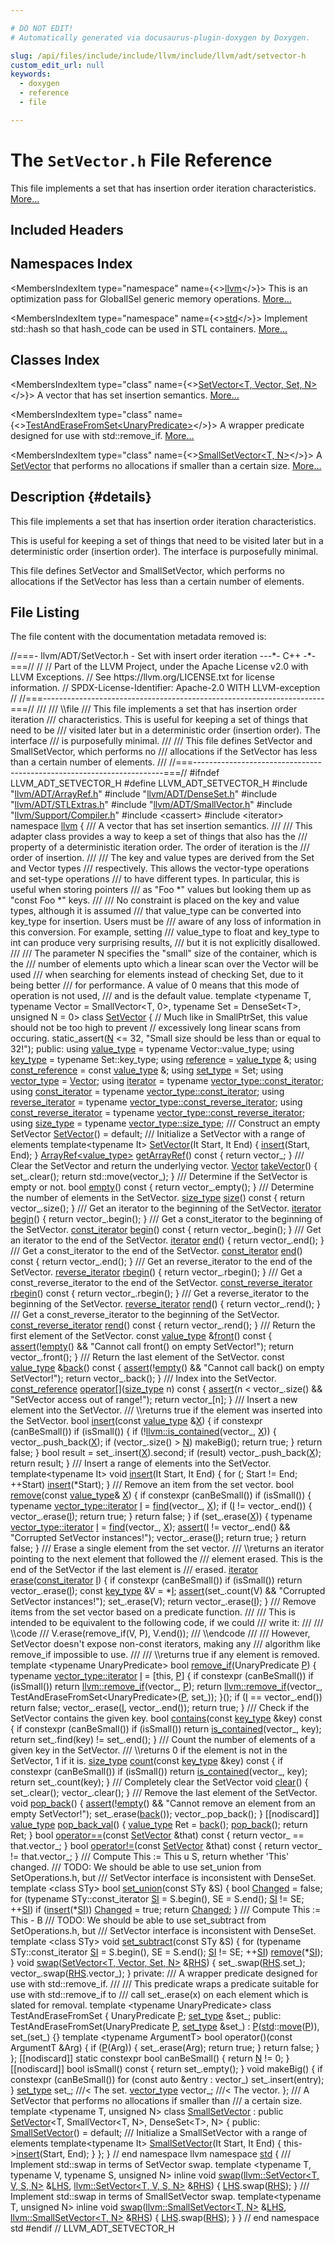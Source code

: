 ```yaml
---

# DO NOT EDIT!
# Automatically generated via docusaurus-plugin-doxygen by Doxygen.

slug: /api/files/include/include/llvm/include/llvm/adt/setvector-h
custom_edit_url: null
keywords:
  - doxygen
  - reference
  - file

---
```





# The `SetVector.h` File Reference

<DoxygenPage pluginConfig={pluginConfig}>

This file implements a set that has insertion order iteration characteristics. <a href="#details">More...</a>

## Included Headers

<IncludesList>
<IncludesListItem
  filePath="llvm/ADT/ArrayRef.h"
  permalink="/docs/api/files/include/include/llvm/include/llvm/adt/arrayref-h"
  isLocal="true" />
<IncludesListItem
  filePath="llvm/ADT/DenseSet.h"
  permalink="/docs/api/files/include/include/llvm/include/llvm/adt/denseset-h"
  isLocal="true" />
<IncludesListItem
  filePath="llvm/ADT/STLExtras.h"
  permalink="/docs/api/files/include/include/llvm/include/llvm/adt/stlextras-h"
  isLocal="true" />
<IncludesListItem
  filePath="llvm/ADT/SmallVector.h"
  permalink="/docs/api/files/include/include/llvm/include/llvm/adt/smallvector-h"
  isLocal="true" />
<IncludesListItem
  filePath="llvm/Support/Compiler.h"
  permalink="/docs/api/files/include/include/llvm/include/llvm/support/compiler-h"
  isLocal="true" />
<IncludesListItem
  filePath="cassert"
  permalink=""
  isLocal="false" />
<IncludesListItem
  filePath="iterator"
  permalink=""
  isLocal="false" />
</IncludesList>

## Namespaces Index

<MembersIndex>

<MembersIndexItem
  type="namespace"
  name={<><a href="/docs/api/namespaces/llvm">llvm</a></>}>
This is an optimization pass for GlobalISel generic memory operations. <a href="/docs/api/namespaces/llvm/#details">More...</a>
</MembersIndexItem>

<MembersIndexItem
  type="namespace"
  name={<><a href="/docs/api/namespaces/std">std</a></>}>
Implement std::hash so that hash&#95;code can be used in STL containers. <a href="/docs/api/namespaces/std/#details">More...</a>
</MembersIndexItem>

</MembersIndex>

## Classes Index

<MembersIndex>

<MembersIndexItem
  type="class"
  name={<><a href="/docs/api/classes/llvm/setvector">SetVector&lt;T, Vector, Set, N&gt;</a></>}>
A vector that has set insertion semantics. <a href="/docs/api/classes/llvm/setvector/#details">More...</a>
</MembersIndexItem>

<MembersIndexItem
  type="class"
  name={<><a href="/docs/api/classes/llvm/setvector/testanderasefromset">TestAndEraseFromSet&lt;UnaryPredicate&gt;</a></>}>
A wrapper predicate designed for use with std::remove&#95;if. <a href="/docs/api/classes/llvm/setvector/testanderasefromset/#details">More...</a>
</MembersIndexItem>

<MembersIndexItem
  type="class"
  name={<><a href="/docs/api/classes/llvm/smallsetvector">SmallSetVector&lt;T, N&gt;</a></>}>
A <a href="/docs/api/classes/llvm/setvector">SetVector</a> that performs no allocations if smaller than a certain size. <a href="/docs/api/classes/llvm/smallsetvector/#details">More...</a>
</MembersIndexItem>

</MembersIndex>

## Description {#details}

This file implements a set that has insertion order iteration characteristics.

This is useful for keeping a set of things that need to be visited later but in a deterministic order (insertion order). The interface is purposefully minimal.

This file defines SetVector and SmallSetVector, which performs no allocations if the SetVector has less than a certain number of elements.

## File Listing

The file content with the documentation metadata removed is:

<ProgramListing>

<Link id="l00001" /><CodeLine lineNumber="1"><Highlight kind="comment">//===- llvm/ADT/SetVector.h - Set with insert order iteration ---&#42;- C++ -&#42;-===//</Highlight><Highlight kind="normal"></Highlight></CodeLine>
<Link id="l00002" /><CodeLine lineNumber="2"><Highlight kind="normal"></Highlight><Highlight kind="comment">//</Highlight><Highlight kind="normal"></Highlight></CodeLine>
<Link id="l00003" /><CodeLine lineNumber="3"><Highlight kind="normal"></Highlight><Highlight kind="comment">// Part of the LLVM Project, under the Apache License v2.0 with LLVM Exceptions.</Highlight><Highlight kind="normal"></Highlight></CodeLine>
<Link id="l00004" /><CodeLine lineNumber="4"><Highlight kind="normal"></Highlight><Highlight kind="comment">// See https://llvm.org/LICENSE.txt for license information.</Highlight><Highlight kind="normal"></Highlight></CodeLine>
<Link id="l00005" /><CodeLine lineNumber="5"><Highlight kind="normal"></Highlight><Highlight kind="comment">// SPDX-License-Identifier: Apache-2.0 WITH LLVM-exception</Highlight><Highlight kind="normal"></Highlight></CodeLine>
<Link id="l00006" /><CodeLine lineNumber="6"><Highlight kind="normal"></Highlight><Highlight kind="comment">//</Highlight><Highlight kind="normal"></Highlight></CodeLine>
<Link id="l00007" /><CodeLine lineNumber="7"><Highlight kind="normal"></Highlight><Highlight kind="comment">//===----------------------------------------------------------------------===//</Highlight><Highlight kind="comment"></Highlight></CodeLine>
<Link id="l00008" /><CodeLine lineNumber="8"><Highlight kind="comment">///</Highlight></CodeLine>
<Link id="l00009" /><CodeLine lineNumber="9"><Highlight kind="comment">/// \\file</Highlight></CodeLine>
<Link id="l00010" /><CodeLine lineNumber="10"><Highlight kind="comment">/// This file implements a set that has insertion order iteration</Highlight></CodeLine>
<Link id="l00011" /><CodeLine lineNumber="11"><Highlight kind="comment">/// characteristics. This is useful for keeping a set of things that need to be</Highlight></CodeLine>
<Link id="l00012" /><CodeLine lineNumber="12"><Highlight kind="comment">/// visited later but in a deterministic order (insertion order). The interface</Highlight></CodeLine>
<Link id="l00013" /><CodeLine lineNumber="13"><Highlight kind="comment">/// is purposefully minimal.</Highlight></CodeLine>
<Link id="l00014" /><CodeLine lineNumber="14"><Highlight kind="comment">///</Highlight></CodeLine>
<Link id="l00015" /><CodeLine lineNumber="15"><Highlight kind="comment">/// This file defines SetVector and SmallSetVector, which performs no</Highlight></CodeLine>
<Link id="l00016" /><CodeLine lineNumber="16"><Highlight kind="comment">/// allocations if the SetVector has less than a certain number of elements.</Highlight></CodeLine>
<Link id="l00017" /><CodeLine lineNumber="17"><Highlight kind="comment">///</Highlight><Highlight kind="normal"></Highlight></CodeLine>
<Link id="l00018" /><CodeLine lineNumber="18"><Highlight kind="normal"></Highlight><Highlight kind="comment">//===----------------------------------------------------------------------===//</Highlight><Highlight kind="normal"></Highlight></CodeLine>
<Link id="l00019" /><CodeLine lineNumber="19"><Highlight kind="normal"></Highlight></CodeLine>
<Link id="l00020" /><CodeLine lineNumber="20"><Highlight kind="normal"></Highlight><Highlight kind="preprocessor">#ifndef LLVM&#95;ADT&#95;SETVECTOR&#95;H</Highlight><Highlight kind="normal"></Highlight></CodeLine>
<Link id="l00021" /><CodeLine lineNumber="21"><Highlight kind="normal"></Highlight><Highlight kind="preprocessor">#define LLVM&#95;ADT&#95;SETVECTOR&#95;H</Highlight><Highlight kind="normal"></Highlight></CodeLine>
<Link id="l00022" /><CodeLine lineNumber="22"><Highlight kind="normal"></Highlight></CodeLine>
<Link id="l00023" /><CodeLine lineNumber="23"><Highlight kind="normal"></Highlight><Highlight kind="preprocessor">#include &quot;<a href="/docs/api/files/include/include/llvm/include/llvm/adt/arrayref-h">llvm/ADT/ArrayRef.h</a>&quot;</Highlight><Highlight kind="normal"></Highlight></CodeLine>
<Link id="l00024" /><CodeLine lineNumber="24"><Highlight kind="normal"></Highlight><Highlight kind="preprocessor">#include &quot;<a href="/docs/api/files/include/include/llvm/include/llvm/adt/denseset-h">llvm/ADT/DenseSet.h</a>&quot;</Highlight><Highlight kind="normal"></Highlight></CodeLine>
<Link id="l00025" /><CodeLine lineNumber="25"><Highlight kind="normal"></Highlight><Highlight kind="preprocessor">#include &quot;<a href="/docs/api/files/include/include/llvm/include/llvm/adt/stlextras-h">llvm/ADT/STLExtras.h</a>&quot;</Highlight><Highlight kind="normal"></Highlight></CodeLine>
<Link id="l00026" /><CodeLine lineNumber="26"><Highlight kind="normal"></Highlight><Highlight kind="preprocessor">#include &quot;<a href="/docs/api/files/include/include/llvm/include/llvm/adt/smallvector-h">llvm/ADT/SmallVector.h</a>&quot;</Highlight><Highlight kind="normal"></Highlight></CodeLine>
<Link id="l00027" /><CodeLine lineNumber="27"><Highlight kind="normal"></Highlight><Highlight kind="preprocessor">#include &quot;<a href="/docs/api/files/include/include/llvm/include/llvm/support/compiler-h">llvm/Support/Compiler.h</a>&quot;</Highlight><Highlight kind="normal"></Highlight></CodeLine>
<Link id="l00028" /><CodeLine lineNumber="28"><Highlight kind="normal"></Highlight><Highlight kind="preprocessor">#include &lt;cassert&gt;</Highlight><Highlight kind="normal"></Highlight></CodeLine>
<Link id="l00029" /><CodeLine lineNumber="29"><Highlight kind="normal"></Highlight><Highlight kind="preprocessor">#include &lt;iterator&gt;</Highlight><Highlight kind="normal"></Highlight></CodeLine>
<Link id="l00030" /><CodeLine lineNumber="30"><Highlight kind="normal"></Highlight></CodeLine>
<Link id="l00031" /><CodeLine lineNumber="31"><Highlight kind="normal"></Highlight><Highlight kind="keyword">namespace </Highlight><Highlight kind="normal"><a href="/docs/api/namespaces/llvm">llvm</a> &#123;</Highlight></CodeLine>
<Link id="l00032" /><CodeLine lineNumber="32"><Highlight kind="normal"></Highlight><Highlight kind="comment"></Highlight></CodeLine>
<Link id="l00033" /><CodeLine lineNumber="33"><Highlight kind="comment">/// A vector that has set insertion semantics.</Highlight></CodeLine>
<Link id="l00034" /><CodeLine lineNumber="34"><Highlight kind="comment">///</Highlight></CodeLine>
<Link id="l00035" /><CodeLine lineNumber="35"><Highlight kind="comment">/// This adapter class provides a way to keep a set of things that also has the</Highlight></CodeLine>
<Link id="l00036" /><CodeLine lineNumber="36"><Highlight kind="comment">/// property of a deterministic iteration order. The order of iteration is the</Highlight></CodeLine>
<Link id="l00037" /><CodeLine lineNumber="37"><Highlight kind="comment">/// order of insertion.</Highlight></CodeLine>
<Link id="l00038" /><CodeLine lineNumber="38"><Highlight kind="comment">///</Highlight></CodeLine>
<Link id="l00039" /><CodeLine lineNumber="39"><Highlight kind="comment">/// The key and value types are derived from the Set and Vector types</Highlight></CodeLine>
<Link id="l00040" /><CodeLine lineNumber="40"><Highlight kind="comment">/// respectively. This allows the vector-type operations and set-type operations</Highlight></CodeLine>
<Link id="l00041" /><CodeLine lineNumber="41"><Highlight kind="comment">/// to have different types. In particular, this is useful when storing pointers</Highlight></CodeLine>
<Link id="l00042" /><CodeLine lineNumber="42"><Highlight kind="comment">/// as &quot;Foo &#42;&quot; values but looking them up as &quot;const Foo &#42;&quot; keys.</Highlight></CodeLine>
<Link id="l00043" /><CodeLine lineNumber="43"><Highlight kind="comment">///</Highlight></CodeLine>
<Link id="l00044" /><CodeLine lineNumber="44"><Highlight kind="comment">/// No constraint is placed on the key and value types, although it is assumed</Highlight></CodeLine>
<Link id="l00045" /><CodeLine lineNumber="45"><Highlight kind="comment">/// that value&#95;type can be converted into key&#95;type for insertion. Users must be</Highlight></CodeLine>
<Link id="l00046" /><CodeLine lineNumber="46"><Highlight kind="comment">/// aware of any loss of information in this conversion. For example, setting</Highlight></CodeLine>
<Link id="l00047" /><CodeLine lineNumber="47"><Highlight kind="comment">/// value&#95;type to float and key&#95;type to int can produce very surprising results,</Highlight></CodeLine>
<Link id="l00048" /><CodeLine lineNumber="48"><Highlight kind="comment">/// but it is not explicitly disallowed.</Highlight></CodeLine>
<Link id="l00049" /><CodeLine lineNumber="49"><Highlight kind="comment">///</Highlight></CodeLine>
<Link id="l00050" /><CodeLine lineNumber="50"><Highlight kind="comment">/// The parameter N specifies the &quot;small&quot; size of the container, which is the</Highlight></CodeLine>
<Link id="l00051" /><CodeLine lineNumber="51"><Highlight kind="comment">/// number of elements upto which a linear scan over the Vector will be used</Highlight></CodeLine>
<Link id="l00052" /><CodeLine lineNumber="52"><Highlight kind="comment">/// when searching for elements instead of checking Set, due to it being better</Highlight></CodeLine>
<Link id="l00053" /><CodeLine lineNumber="53"><Highlight kind="comment">/// for performance. A value of 0 means that this mode of operation is not used,</Highlight></CodeLine>
<Link id="l00054" /><CodeLine lineNumber="54"><Highlight kind="comment">/// and is the default value.</Highlight><Highlight kind="normal"></Highlight></CodeLine>
<Link id="l00055" /><CodeLine lineNumber="55"><Highlight kind="normal"></Highlight><Highlight kind="keyword">template</Highlight><Highlight kind="normal"> &lt;</Highlight><Highlight kind="keyword">typename</Highlight><Highlight kind="normal"> T, </Highlight><Highlight kind="keyword">typename</Highlight><Highlight kind="normal"> Vector = SmallVector&lt;T, 0&gt;,</Highlight></CodeLine>
<Link id="l00056" /><CodeLine lineNumber="56"><Highlight kind="normal">          </Highlight><Highlight kind="keyword">typename</Highlight><Highlight kind="normal"> Set = DenseSet&lt;T&gt;, </Highlight><Highlight kind="keywordtype">unsigned</Highlight><Highlight kind="normal"> N = 0&gt;</Highlight></CodeLine>
<Link id="l00057" /><CodeLine lineNumber="57" lineLink="/docs/api/classes/llvm/setvector"><Highlight kind="normal"></Highlight><Highlight kind="keyword">class </Highlight><Highlight kind="normal"><a href="/docs/api/classes/llvm/setvector/#a896b8b007b724f3f93a2db5bfc22a005">SetVector</a> &#123;</Highlight></CodeLine>
<Link id="l00058" /><CodeLine lineNumber="58"><Highlight kind="normal">  </Highlight><Highlight kind="comment">// Much like in SmallPtrSet, this value should not be too high to prevent</Highlight><Highlight kind="normal"></Highlight></CodeLine>
<Link id="l00059" /><CodeLine lineNumber="59"><Highlight kind="normal">  </Highlight><Highlight kind="comment">// excessively long linear scans from occuring.</Highlight><Highlight kind="normal"></Highlight></CodeLine>
<Link id="l00060" /><CodeLine lineNumber="60"><Highlight kind="normal">  </Highlight><Highlight kind="keyword">static&#95;assert</Highlight><Highlight kind="normal">(<a href="/docs/api/files/lib/lib/support/regcomp-c/#a0240ac851181b84ac374872dc5434ee4">N</a> &lt;= 32, </Highlight><Highlight kind="stringliteral">&quot;Small size should be less than or equal to 32!&quot;</Highlight><Highlight kind="normal">);</Highlight></CodeLine>
<Link id="l00061" /><CodeLine lineNumber="61"><Highlight kind="normal"></Highlight></CodeLine>
<Link id="l00062" /><CodeLine lineNumber="62"><Highlight kind="normal"></Highlight><Highlight kind="keyword">public</Highlight><Highlight kind="normal">:</Highlight></CodeLine>
<Link id="l00063" /><CodeLine lineNumber="63" lineLink="/docs/api/classes/llvm/setvector/#a692c0253127bfefd5af29b4d2d43de22"><Highlight kind="normal">  </Highlight><Highlight kind="keyword">using </Highlight><Highlight kind="normal"><a href="/docs/api/classes/llvm/setvector/#a692c0253127bfefd5af29b4d2d43de22">value&#95;type</a> = </Highlight><Highlight kind="keyword">typename</Highlight><Highlight kind="normal"> Vector::value&#95;type;</Highlight></CodeLine>
<Link id="l00064" /><CodeLine lineNumber="64" lineLink="/docs/api/classes/llvm/setvector/#aecccf73c9133577d233737080c5bd91c"><Highlight kind="normal">  </Highlight><Highlight kind="keyword">using </Highlight><Highlight kind="normal"><a href="/docs/api/classes/llvm/setvector/#aecccf73c9133577d233737080c5bd91c">key&#95;type</a> = </Highlight><Highlight kind="keyword">typename</Highlight><Highlight kind="normal"> Set::key&#95;type;</Highlight></CodeLine>
<Link id="l00065" /><CodeLine lineNumber="65" lineLink="/docs/api/classes/llvm/setvector/#a36cd7246b6c7cc77cc9abdeaa2dfac73"><Highlight kind="normal">  </Highlight><Highlight kind="keyword">using </Highlight><Highlight kind="normal"><a href="/docs/api/classes/llvm/setvector/#a36cd7246b6c7cc77cc9abdeaa2dfac73">reference</a> = <a href="/docs/api/classes/llvm/setvector/#a692c0253127bfefd5af29b4d2d43de22">value&#95;type</a> &amp;;</Highlight></CodeLine>
<Link id="l00066" /><CodeLine lineNumber="66" lineLink="/docs/api/classes/llvm/setvector/#ace1688c1967ea119d9fbf77d87a90e33"><Highlight kind="normal">  </Highlight><Highlight kind="keyword">using </Highlight><Highlight kind="normal"><a href="/docs/api/classes/llvm/setvector/#ace1688c1967ea119d9fbf77d87a90e33">const&#95;reference</a> = </Highlight><Highlight kind="keyword">const</Highlight><Highlight kind="normal"> <a href="/docs/api/classes/llvm/setvector/#a692c0253127bfefd5af29b4d2d43de22">value&#95;type</a> &amp;;</Highlight></CodeLine>
<Link id="l00067" /><CodeLine lineNumber="67" lineLink="/docs/api/classes/llvm/setvector/#a84726ca99fbc5092d28cff3ac7161aa2"><Highlight kind="normal">  </Highlight><Highlight kind="keyword">using </Highlight><Highlight kind="normal"><a href="/docs/api/classes/llvm/setvector/#a84726ca99fbc5092d28cff3ac7161aa2">set&#95;type</a> = Set;</Highlight></CodeLine>
<Link id="l00068" /><CodeLine lineNumber="68" lineLink="/docs/api/classes/llvm/setvector/#a417183b6d322849206038d981f38ab0c"><Highlight kind="normal">  </Highlight><Highlight kind="keyword">using </Highlight><Highlight kind="normal"><a href="/docs/api/classes/llvm/setvector/#a417183b6d322849206038d981f38ab0c">vector&#95;type</a> = <a href="/docs/api/namespaces/llvm/#add480f2ed87faa59c16d4c01ffb4bf39a57dea6f5039281b7fee517fc43bf3110">Vector</a>;</Highlight></CodeLine>
<Link id="l00069" /><CodeLine lineNumber="69" lineLink="/docs/api/classes/llvm/setvector/#a813fd00ac7e5e3261ffe67f9322a5480"><Highlight kind="normal">  </Highlight><Highlight kind="keyword">using </Highlight><Highlight kind="normal"><a href="/docs/api/classes/llvm/setvector/#a813fd00ac7e5e3261ffe67f9322a5480">iterator</a> = </Highlight><Highlight kind="keyword">typename</Highlight><Highlight kind="normal"> <a href="/docs/api/classes/llvm/smallvectortemplatecommon/#aa11b903431c1931920939bac6b5293a2">vector&#95;type::const&#95;iterator</a>;</Highlight></CodeLine>
<Link id="l00070" /><CodeLine lineNumber="70" lineLink="/docs/api/classes/llvm/setvector/#a954de16c021e57fb3c8e8143bdb428ca"><Highlight kind="normal">  </Highlight><Highlight kind="keyword">using </Highlight><Highlight kind="normal"><a href="/docs/api/classes/llvm/setvector/#a954de16c021e57fb3c8e8143bdb428ca">const&#95;iterator</a> = </Highlight><Highlight kind="keyword">typename</Highlight><Highlight kind="normal"> <a href="/docs/api/classes/llvm/smallvectortemplatecommon/#aa11b903431c1931920939bac6b5293a2">vector&#95;type::const&#95;iterator</a>;</Highlight></CodeLine>
<Link id="l00071" /><CodeLine lineNumber="71" lineLink="/docs/api/classes/llvm/setvector/#a0cd26437f46021b690a0761dd6bc1933"><Highlight kind="normal">  </Highlight><Highlight kind="keyword">using </Highlight><Highlight kind="normal"><a href="/docs/api/classes/llvm/setvector/#a0cd26437f46021b690a0761dd6bc1933">reverse&#95;iterator</a> = </Highlight><Highlight kind="keyword">typename</Highlight><Highlight kind="normal"> <a href="/docs/api/classes/llvm/smallvectortemplatecommon/#a739c383b97286396ce969b521da2f642">vector&#95;type::const&#95;reverse&#95;iterator</a>;</Highlight></CodeLine>
<Link id="l00072" /><CodeLine lineNumber="72" lineLink="/docs/api/classes/llvm/setvector/#a38cb82d666a16e3ecf85bbf8eab8d1dc"><Highlight kind="normal">  </Highlight><Highlight kind="keyword">using </Highlight><Highlight kind="normal"><a href="/docs/api/classes/llvm/setvector/#a38cb82d666a16e3ecf85bbf8eab8d1dc">const&#95;reverse&#95;iterator</a> = </Highlight><Highlight kind="keyword">typename</Highlight><Highlight kind="normal"> <a href="/docs/api/classes/llvm/smallvectortemplatecommon/#a739c383b97286396ce969b521da2f642">vector&#95;type::const&#95;reverse&#95;iterator</a>;</Highlight></CodeLine>
<Link id="l00073" /><CodeLine lineNumber="73" lineLink="/docs/api/classes/llvm/setvector/#aa6ab30877b6d8c2be1ab643ec871ebe0"><Highlight kind="normal">  </Highlight><Highlight kind="keyword">using </Highlight><Highlight kind="normal"><a href="/docs/api/classes/llvm/setvector/#aa6ab30877b6d8c2be1ab643ec871ebe0">size&#95;type</a> = </Highlight><Highlight kind="keyword">typename</Highlight><Highlight kind="normal"> <a href="/docs/api/classes/llvm/smallvectortemplatecommon/#a163fe217cc28bc0ea2d64bf6d18b975e">vector&#95;type::size&#95;type</a>;</Highlight></CodeLine>
<Link id="l00074" /><CodeLine lineNumber="74"><Highlight kind="normal"></Highlight><Highlight kind="comment"></Highlight></CodeLine>
<Link id="l00075" /><CodeLine lineNumber="75"><Highlight kind="comment">  /// Construct an empty SetVector</Highlight><Highlight kind="normal"></Highlight></CodeLine>
<Link id="l00076" /><CodeLine lineNumber="76" lineLink="/docs/api/classes/llvm/setvector/#a896b8b007b724f3f93a2db5bfc22a005"><Highlight kind="normal">  <a href="/docs/api/classes/llvm/setvector/#a896b8b007b724f3f93a2db5bfc22a005">SetVector</a>() = </Highlight><Highlight kind="keywordflow">default</Highlight><Highlight kind="normal">;</Highlight></CodeLine>
<Link id="l00077" /><CodeLine lineNumber="77"><Highlight kind="normal"></Highlight><Highlight kind="comment"></Highlight></CodeLine>
<Link id="l00078" /><CodeLine lineNumber="78"><Highlight kind="comment">  /// Initialize a SetVector with a range of elements</Highlight><Highlight kind="normal"></Highlight></CodeLine>
<Link id="l00079" /><CodeLine lineNumber="79"><Highlight kind="normal">  </Highlight><Highlight kind="keyword">template</Highlight><Highlight kind="normal">&lt;</Highlight><Highlight kind="keyword">typename</Highlight><Highlight kind="normal"> It&gt;</Highlight></CodeLine>
<Link id="l00080" /><CodeLine lineNumber="80" lineLink="/docs/api/classes/llvm/setvector/#ae5e3feb900e9b0a9d6c3eb4b1a498563"><Highlight kind="normal">  <a href="/docs/api/classes/llvm/setvector/#ae5e3feb900e9b0a9d6c3eb4b1a498563">SetVector</a>(It Start, It End) &#123;</Highlight></CodeLine>
<Link id="l00081" /><CodeLine lineNumber="81"><Highlight kind="normal">    <a href="/docs/api/classes/llvm/setvector/#af34eb71cc483e84d2eca80575cb9ccde">insert</a>(Start, End);</Highlight></CodeLine>
<Link id="l00082" /><CodeLine lineNumber="82"><Highlight kind="normal">  &#125;</Highlight></CodeLine>
<Link id="l00083" /><CodeLine lineNumber="83"><Highlight kind="normal"></Highlight></CodeLine>
<Link id="l00084" /><CodeLine lineNumber="84" lineLink="/docs/api/classes/llvm/setvector/#a0c7d0dae14eb8a5916fff9f72d8b46d2"><Highlight kind="normal">  <a href="/docs/api/classes/llvm/arrayref">ArrayRef&lt;value&#95;type&gt;</a> <a href="/docs/api/classes/llvm/setvector/#a0c7d0dae14eb8a5916fff9f72d8b46d2">getArrayRef</a>()</Highlight><Highlight kind="keyword"> const </Highlight><Highlight kind="normal">&#123; </Highlight><Highlight kind="keywordflow">return</Highlight><Highlight kind="normal"> vector&#95;; &#125;</Highlight></CodeLine>
<Link id="l00085" /><CodeLine lineNumber="85"><Highlight kind="normal"></Highlight><Highlight kind="comment"></Highlight></CodeLine>
<Link id="l00086" /><CodeLine lineNumber="86"><Highlight kind="comment">  /// Clear the SetVector and return the underlying vector.</Highlight><Highlight kind="normal"></Highlight></CodeLine>
<Link id="l00087" /><CodeLine lineNumber="87" lineLink="/docs/api/classes/llvm/setvector/#a7c36580f905b274ca0a1ade46ba06ae0"><Highlight kind="normal">  <a href="/docs/api/namespaces/llvm/#add480f2ed87faa59c16d4c01ffb4bf39a57dea6f5039281b7fee517fc43bf3110">Vector</a> <a href="/docs/api/classes/llvm/setvector/#a7c36580f905b274ca0a1ade46ba06ae0">takeVector</a>() &#123;</Highlight></CodeLine>
<Link id="l00088" /><CodeLine lineNumber="88"><Highlight kind="normal">    set&#95;.clear();</Highlight></CodeLine>
<Link id="l00089" /><CodeLine lineNumber="89"><Highlight kind="normal">    </Highlight><Highlight kind="keywordflow">return</Highlight><Highlight kind="normal"> std::move(vector&#95;);</Highlight></CodeLine>
<Link id="l00090" /><CodeLine lineNumber="90"><Highlight kind="normal">  &#125;</Highlight></CodeLine>
<Link id="l00091" /><CodeLine lineNumber="91"><Highlight kind="normal"></Highlight><Highlight kind="comment"></Highlight></CodeLine>
<Link id="l00092" /><CodeLine lineNumber="92"><Highlight kind="comment">  /// Determine if the SetVector is empty or not.</Highlight><Highlight kind="normal"></Highlight></CodeLine>
<Link id="l00093" /><CodeLine lineNumber="93" lineLink="/docs/api/classes/llvm/setvector/#ac178f4fc4e4a0642610c374256b9fb27"><Highlight kind="normal">  </Highlight><Highlight kind="keywordtype">bool</Highlight><Highlight kind="normal"> <a href="/docs/api/classes/llvm/setvector/#ac178f4fc4e4a0642610c374256b9fb27">empty</a>()</Highlight><Highlight kind="keyword"> const </Highlight><Highlight kind="normal">&#123;</Highlight></CodeLine>
<Link id="l00094" /><CodeLine lineNumber="94"><Highlight kind="normal">    </Highlight><Highlight kind="keywordflow">return</Highlight><Highlight kind="normal"> vector&#95;.empty();</Highlight></CodeLine>
<Link id="l00095" /><CodeLine lineNumber="95"><Highlight kind="normal">  &#125;</Highlight></CodeLine>
<Link id="l00096" /><CodeLine lineNumber="96"><Highlight kind="normal"></Highlight><Highlight kind="comment"></Highlight></CodeLine>
<Link id="l00097" /><CodeLine lineNumber="97"><Highlight kind="comment">  /// Determine the number of elements in the SetVector.</Highlight><Highlight kind="normal"></Highlight></CodeLine>
<Link id="l00098" /><CodeLine lineNumber="98" lineLink="/docs/api/classes/llvm/setvector/#a1a42c1ba878bd637f374197d05f0a97f"><Highlight kind="normal">  <a href="/docs/api/classes/llvm/setvector/#aa6ab30877b6d8c2be1ab643ec871ebe0">size&#95;type</a> <a href="/docs/api/classes/llvm/setvector/#a1a42c1ba878bd637f374197d05f0a97f">size</a>()</Highlight><Highlight kind="keyword"> const </Highlight><Highlight kind="normal">&#123;</Highlight></CodeLine>
<Link id="l00099" /><CodeLine lineNumber="99"><Highlight kind="normal">    </Highlight><Highlight kind="keywordflow">return</Highlight><Highlight kind="normal"> vector&#95;.size();</Highlight></CodeLine>
<Link id="l00100" /><CodeLine lineNumber="100"><Highlight kind="normal">  &#125;</Highlight></CodeLine>
<Link id="l00101" /><CodeLine lineNumber="101"><Highlight kind="normal"></Highlight><Highlight kind="comment"></Highlight></CodeLine>
<Link id="l00102" /><CodeLine lineNumber="102"><Highlight kind="comment">  /// Get an iterator to the beginning of the SetVector.</Highlight><Highlight kind="normal"></Highlight></CodeLine>
<Link id="l00103" /><CodeLine lineNumber="103" lineLink="/docs/api/classes/llvm/setvector/#ad0bf95396cec46a41371341460d14a1c"><Highlight kind="normal">  <a href="/docs/api/classes/llvm/setvector/#a813fd00ac7e5e3261ffe67f9322a5480">iterator</a> <a href="/docs/api/classes/llvm/setvector/#ad0bf95396cec46a41371341460d14a1c">begin</a>() &#123;</Highlight></CodeLine>
<Link id="l00104" /><CodeLine lineNumber="104"><Highlight kind="normal">    </Highlight><Highlight kind="keywordflow">return</Highlight><Highlight kind="normal"> vector&#95;.begin();</Highlight></CodeLine>
<Link id="l00105" /><CodeLine lineNumber="105"><Highlight kind="normal">  &#125;</Highlight></CodeLine>
<Link id="l00106" /><CodeLine lineNumber="106"><Highlight kind="normal"></Highlight><Highlight kind="comment"></Highlight></CodeLine>
<Link id="l00107" /><CodeLine lineNumber="107"><Highlight kind="comment">  /// Get a const&#95;iterator to the beginning of the SetVector.</Highlight><Highlight kind="normal"></Highlight></CodeLine>
<Link id="l00108" /><CodeLine lineNumber="108" lineLink="/docs/api/classes/llvm/setvector/#aad6c9b558ed6c6eb1222a16129883e43"><Highlight kind="normal">  <a href="/docs/api/classes/llvm/setvector/#a954de16c021e57fb3c8e8143bdb428ca">const&#95;iterator</a> <a href="/docs/api/classes/llvm/setvector/#aad6c9b558ed6c6eb1222a16129883e43">begin</a>()</Highlight><Highlight kind="keyword"> const </Highlight><Highlight kind="normal">&#123;</Highlight></CodeLine>
<Link id="l00109" /><CodeLine lineNumber="109"><Highlight kind="normal">    </Highlight><Highlight kind="keywordflow">return</Highlight><Highlight kind="normal"> vector&#95;.begin();</Highlight></CodeLine>
<Link id="l00110" /><CodeLine lineNumber="110"><Highlight kind="normal">  &#125;</Highlight></CodeLine>
<Link id="l00111" /><CodeLine lineNumber="111"><Highlight kind="normal"></Highlight><Highlight kind="comment"></Highlight></CodeLine>
<Link id="l00112" /><CodeLine lineNumber="112"><Highlight kind="comment">  /// Get an iterator to the end of the SetVector.</Highlight><Highlight kind="normal"></Highlight></CodeLine>
<Link id="l00113" /><CodeLine lineNumber="113" lineLink="/docs/api/classes/llvm/setvector/#a889cc0df630d4b01e12d359517e26670"><Highlight kind="normal">  <a href="/docs/api/classes/llvm/setvector/#a813fd00ac7e5e3261ffe67f9322a5480">iterator</a> <a href="/docs/api/classes/llvm/setvector/#a889cc0df630d4b01e12d359517e26670">end</a>() &#123;</Highlight></CodeLine>
<Link id="l00114" /><CodeLine lineNumber="114"><Highlight kind="normal">    </Highlight><Highlight kind="keywordflow">return</Highlight><Highlight kind="normal"> vector&#95;.end();</Highlight></CodeLine>
<Link id="l00115" /><CodeLine lineNumber="115"><Highlight kind="normal">  &#125;</Highlight></CodeLine>
<Link id="l00116" /><CodeLine lineNumber="116"><Highlight kind="normal"></Highlight><Highlight kind="comment"></Highlight></CodeLine>
<Link id="l00117" /><CodeLine lineNumber="117"><Highlight kind="comment">  /// Get a const&#95;iterator to the end of the SetVector.</Highlight><Highlight kind="normal"></Highlight></CodeLine>
<Link id="l00118" /><CodeLine lineNumber="118" lineLink="/docs/api/classes/llvm/setvector/#a96d436eeb836beb3785643b2fe814823"><Highlight kind="normal">  <a href="/docs/api/classes/llvm/setvector/#a954de16c021e57fb3c8e8143bdb428ca">const&#95;iterator</a> <a href="/docs/api/classes/llvm/setvector/#a96d436eeb836beb3785643b2fe814823">end</a>()</Highlight><Highlight kind="keyword"> const </Highlight><Highlight kind="normal">&#123;</Highlight></CodeLine>
<Link id="l00119" /><CodeLine lineNumber="119"><Highlight kind="normal">    </Highlight><Highlight kind="keywordflow">return</Highlight><Highlight kind="normal"> vector&#95;.end();</Highlight></CodeLine>
<Link id="l00120" /><CodeLine lineNumber="120"><Highlight kind="normal">  &#125;</Highlight></CodeLine>
<Link id="l00121" /><CodeLine lineNumber="121"><Highlight kind="normal"></Highlight><Highlight kind="comment"></Highlight></CodeLine>
<Link id="l00122" /><CodeLine lineNumber="122"><Highlight kind="comment">  /// Get an reverse&#95;iterator to the end of the SetVector.</Highlight><Highlight kind="normal"></Highlight></CodeLine>
<Link id="l00123" /><CodeLine lineNumber="123" lineLink="/docs/api/classes/llvm/setvector/#a93d06d8915817e94a425aca68a8b8628"><Highlight kind="normal">  <a href="/docs/api/classes/llvm/setvector/#a0cd26437f46021b690a0761dd6bc1933">reverse&#95;iterator</a> <a href="/docs/api/classes/llvm/setvector/#a93d06d8915817e94a425aca68a8b8628">rbegin</a>() &#123;</Highlight></CodeLine>
<Link id="l00124" /><CodeLine lineNumber="124"><Highlight kind="normal">    </Highlight><Highlight kind="keywordflow">return</Highlight><Highlight kind="normal"> vector&#95;.rbegin();</Highlight></CodeLine>
<Link id="l00125" /><CodeLine lineNumber="125"><Highlight kind="normal">  &#125;</Highlight></CodeLine>
<Link id="l00126" /><CodeLine lineNumber="126"><Highlight kind="normal"></Highlight><Highlight kind="comment"></Highlight></CodeLine>
<Link id="l00127" /><CodeLine lineNumber="127"><Highlight kind="comment">  /// Get a const&#95;reverse&#95;iterator to the end of the SetVector.</Highlight><Highlight kind="normal"></Highlight></CodeLine>
<Link id="l00128" /><CodeLine lineNumber="128" lineLink="/docs/api/classes/llvm/setvector/#a6f640ea4cf46e2ec72e5e150b6978638"><Highlight kind="normal">  <a href="/docs/api/classes/llvm/setvector/#a38cb82d666a16e3ecf85bbf8eab8d1dc">const&#95;reverse&#95;iterator</a> <a href="/docs/api/classes/llvm/setvector/#a6f640ea4cf46e2ec72e5e150b6978638">rbegin</a>()</Highlight><Highlight kind="keyword"> const </Highlight><Highlight kind="normal">&#123;</Highlight></CodeLine>
<Link id="l00129" /><CodeLine lineNumber="129"><Highlight kind="normal">    </Highlight><Highlight kind="keywordflow">return</Highlight><Highlight kind="normal"> vector&#95;.rbegin();</Highlight></CodeLine>
<Link id="l00130" /><CodeLine lineNumber="130"><Highlight kind="normal">  &#125;</Highlight></CodeLine>
<Link id="l00131" /><CodeLine lineNumber="131"><Highlight kind="normal"></Highlight><Highlight kind="comment"></Highlight></CodeLine>
<Link id="l00132" /><CodeLine lineNumber="132"><Highlight kind="comment">  /// Get a reverse&#95;iterator to the beginning of the SetVector.</Highlight><Highlight kind="normal"></Highlight></CodeLine>
<Link id="l00133" /><CodeLine lineNumber="133" lineLink="/docs/api/classes/llvm/setvector/#aa1aa7b0d548ef1b5a4c3eeb728c9c4c5"><Highlight kind="normal">  <a href="/docs/api/classes/llvm/setvector/#a0cd26437f46021b690a0761dd6bc1933">reverse&#95;iterator</a> <a href="/docs/api/classes/llvm/setvector/#aa1aa7b0d548ef1b5a4c3eeb728c9c4c5">rend</a>() &#123;</Highlight></CodeLine>
<Link id="l00134" /><CodeLine lineNumber="134"><Highlight kind="normal">    </Highlight><Highlight kind="keywordflow">return</Highlight><Highlight kind="normal"> vector&#95;.rend();</Highlight></CodeLine>
<Link id="l00135" /><CodeLine lineNumber="135"><Highlight kind="normal">  &#125;</Highlight></CodeLine>
<Link id="l00136" /><CodeLine lineNumber="136"><Highlight kind="normal"></Highlight><Highlight kind="comment"></Highlight></CodeLine>
<Link id="l00137" /><CodeLine lineNumber="137"><Highlight kind="comment">  /// Get a const&#95;reverse&#95;iterator to the beginning of the SetVector.</Highlight><Highlight kind="normal"></Highlight></CodeLine>
<Link id="l00138" /><CodeLine lineNumber="138" lineLink="/docs/api/classes/llvm/setvector/#a066003d81b0765efce9ccb58222f2199"><Highlight kind="normal">  <a href="/docs/api/classes/llvm/setvector/#a38cb82d666a16e3ecf85bbf8eab8d1dc">const&#95;reverse&#95;iterator</a> <a href="/docs/api/classes/llvm/setvector/#a066003d81b0765efce9ccb58222f2199">rend</a>()</Highlight><Highlight kind="keyword"> const </Highlight><Highlight kind="normal">&#123;</Highlight></CodeLine>
<Link id="l00139" /><CodeLine lineNumber="139"><Highlight kind="normal">    </Highlight><Highlight kind="keywordflow">return</Highlight><Highlight kind="normal"> vector&#95;.rend();</Highlight></CodeLine>
<Link id="l00140" /><CodeLine lineNumber="140"><Highlight kind="normal">  &#125;</Highlight></CodeLine>
<Link id="l00141" /><CodeLine lineNumber="141"><Highlight kind="normal"></Highlight><Highlight kind="comment"></Highlight></CodeLine>
<Link id="l00142" /><CodeLine lineNumber="142"><Highlight kind="comment">  /// Return the first element of the SetVector.</Highlight><Highlight kind="normal"></Highlight></CodeLine>
<Link id="l00143" /><CodeLine lineNumber="143" lineLink="/docs/api/classes/llvm/setvector/#a2309608beb7af149f7bf6158319ecfdb"><Highlight kind="normal">  </Highlight><Highlight kind="keyword">const</Highlight><Highlight kind="normal"> <a href="/docs/api/classes/llvm/setvector/#a692c0253127bfefd5af29b4d2d43de22">value&#95;type</a> &amp;<a href="/docs/api/classes/llvm/setvector/#a2309608beb7af149f7bf6158319ecfdb">front</a>()</Highlight><Highlight kind="keyword"> const </Highlight><Highlight kind="normal">&#123;</Highlight></CodeLine>
<Link id="l00144" /><CodeLine lineNumber="144"><Highlight kind="normal">    <a href="/docs/api/files/lib/lib/target/lib/target/amdgpu/silowercontrolflow-cpp/#a4868c5d81c5ccc98c47aeab6244346a0">assert</a>(!<a href="/docs/api/classes/llvm/setvector/#ac178f4fc4e4a0642610c374256b9fb27">empty</a>() &amp;&amp; </Highlight><Highlight kind="stringliteral">&quot;Cannot call front() on empty SetVector!&quot;</Highlight><Highlight kind="normal">);</Highlight></CodeLine>
<Link id="l00145" /><CodeLine lineNumber="145"><Highlight kind="normal">    </Highlight><Highlight kind="keywordflow">return</Highlight><Highlight kind="normal"> vector&#95;.front();</Highlight></CodeLine>
<Link id="l00146" /><CodeLine lineNumber="146"><Highlight kind="normal">  &#125;</Highlight></CodeLine>
<Link id="l00147" /><CodeLine lineNumber="147"><Highlight kind="normal"></Highlight><Highlight kind="comment"></Highlight></CodeLine>
<Link id="l00148" /><CodeLine lineNumber="148"><Highlight kind="comment">  /// Return the last element of the SetVector.</Highlight><Highlight kind="normal"></Highlight></CodeLine>
<Link id="l00149" /><CodeLine lineNumber="149" lineLink="/docs/api/classes/llvm/setvector/#a475a23ed9737641ade0a2f0dab1f19d0"><Highlight kind="normal">  </Highlight><Highlight kind="keyword">const</Highlight><Highlight kind="normal"> <a href="/docs/api/classes/llvm/setvector/#a692c0253127bfefd5af29b4d2d43de22">value&#95;type</a> &amp;<a href="/docs/api/classes/llvm/setvector/#a475a23ed9737641ade0a2f0dab1f19d0">back</a>()</Highlight><Highlight kind="keyword"> const </Highlight><Highlight kind="normal">&#123;</Highlight></CodeLine>
<Link id="l00150" /><CodeLine lineNumber="150"><Highlight kind="normal">    <a href="/docs/api/files/lib/lib/target/lib/target/amdgpu/silowercontrolflow-cpp/#a4868c5d81c5ccc98c47aeab6244346a0">assert</a>(!<a href="/docs/api/classes/llvm/setvector/#ac178f4fc4e4a0642610c374256b9fb27">empty</a>() &amp;&amp; </Highlight><Highlight kind="stringliteral">&quot;Cannot call back() on empty SetVector!&quot;</Highlight><Highlight kind="normal">);</Highlight></CodeLine>
<Link id="l00151" /><CodeLine lineNumber="151"><Highlight kind="normal">    </Highlight><Highlight kind="keywordflow">return</Highlight><Highlight kind="normal"> vector&#95;.back();</Highlight></CodeLine>
<Link id="l00152" /><CodeLine lineNumber="152"><Highlight kind="normal">  &#125;</Highlight></CodeLine>
<Link id="l00153" /><CodeLine lineNumber="153"><Highlight kind="normal"></Highlight><Highlight kind="comment"></Highlight></CodeLine>
<Link id="l00154" /><CodeLine lineNumber="154"><Highlight kind="comment">  /// Index into the SetVector.</Highlight><Highlight kind="normal"></Highlight></CodeLine>
<Link id="l00155" /><CodeLine lineNumber="155" lineLink="/docs/api/classes/llvm/setvector/#afe7f4c0d68bbbe6c87591ca47b576111"><Highlight kind="normal">  <a href="/docs/api/classes/llvm/setvector/#ace1688c1967ea119d9fbf77d87a90e33">const&#95;reference</a> <a href="/docs/api/classes/llvm/setvector/#afe7f4c0d68bbbe6c87591ca47b576111">operator&#91;&#93;</a>(<a href="/docs/api/classes/llvm/setvector/#aa6ab30877b6d8c2be1ab643ec871ebe0">size&#95;type</a> n)</Highlight><Highlight kind="keyword"> const </Highlight><Highlight kind="normal">&#123;</Highlight></CodeLine>
<Link id="l00156" /><CodeLine lineNumber="156"><Highlight kind="normal">    <a href="/docs/api/files/lib/lib/target/lib/target/amdgpu/silowercontrolflow-cpp/#a4868c5d81c5ccc98c47aeab6244346a0">assert</a>(n &lt; vector&#95;.size() &amp;&amp; </Highlight><Highlight kind="stringliteral">&quot;SetVector access out of range!&quot;</Highlight><Highlight kind="normal">);</Highlight></CodeLine>
<Link id="l00157" /><CodeLine lineNumber="157"><Highlight kind="normal">    </Highlight><Highlight kind="keywordflow">return</Highlight><Highlight kind="normal"> vector&#95;&#91;n&#93;;</Highlight></CodeLine>
<Link id="l00158" /><CodeLine lineNumber="158"><Highlight kind="normal">  &#125;</Highlight></CodeLine>
<Link id="l00159" /><CodeLine lineNumber="159"><Highlight kind="normal"></Highlight><Highlight kind="comment"></Highlight></CodeLine>
<Link id="l00160" /><CodeLine lineNumber="160"><Highlight kind="comment">  /// Insert a new element into the SetVector.</Highlight></CodeLine>
<Link id="l00161" /><CodeLine lineNumber="161"><Highlight kind="comment">  /// \\returns true if the element was inserted into the SetVector.</Highlight><Highlight kind="normal"></Highlight></CodeLine>
<Link id="l00162" /><CodeLine lineNumber="162" lineLink="/docs/api/classes/llvm/setvector/#af34eb71cc483e84d2eca80575cb9ccde"><Highlight kind="normal">  </Highlight><Highlight kind="keywordtype">bool</Highlight><Highlight kind="normal"> <a href="/docs/api/classes/llvm/setvector/#af34eb71cc483e84d2eca80575cb9ccde">insert</a>(</Highlight><Highlight kind="keyword">const</Highlight><Highlight kind="normal"> <a href="/docs/api/classes/llvm/setvector/#a692c0253127bfefd5af29b4d2d43de22">value&#95;type</a> &amp;<a href="/docs/api/files/lib/lib/tablegen/tablegenbackendskeleton-cpp/#ab60f28d7a141ac46ccc200176a1bca8b">X</a>) &#123;</Highlight></CodeLine>
<Link id="l00163" /><CodeLine lineNumber="163"><Highlight kind="normal">    </Highlight><Highlight kind="keywordflow">if</Highlight><Highlight kind="normal"> </Highlight><Highlight kind="keyword">constexpr</Highlight><Highlight kind="normal"> (canBeSmall())</Highlight></CodeLine>
<Link id="l00164" /><CodeLine lineNumber="164"><Highlight kind="normal">      </Highlight><Highlight kind="keywordflow">if</Highlight><Highlight kind="normal"> (isSmall()) &#123;</Highlight></CodeLine>
<Link id="l00165" /><CodeLine lineNumber="165"><Highlight kind="normal">        </Highlight><Highlight kind="keywordflow">if</Highlight><Highlight kind="normal"> (!<a href="/docs/api/namespaces/llvm/#acd1cd968cb420c82d70926920fcdc7d7">llvm::is&#95;contained</a>(vector&#95;, <a href="/docs/api/files/lib/lib/tablegen/tablegenbackendskeleton-cpp/#ab60f28d7a141ac46ccc200176a1bca8b">X</a>)) &#123;</Highlight></CodeLine>
<Link id="l00166" /><CodeLine lineNumber="166"><Highlight kind="normal">          vector&#95;.push&#95;back(<a href="/docs/api/files/lib/lib/tablegen/tablegenbackendskeleton-cpp/#ab60f28d7a141ac46ccc200176a1bca8b">X</a>);</Highlight></CodeLine>
<Link id="l00167" /><CodeLine lineNumber="167"><Highlight kind="normal">          </Highlight><Highlight kind="keywordflow">if</Highlight><Highlight kind="normal"> (vector&#95;.size() &gt; <a href="/docs/api/files/lib/lib/support/regcomp-c/#a0240ac851181b84ac374872dc5434ee4">N</a>)</Highlight></CodeLine>
<Link id="l00168" /><CodeLine lineNumber="168"><Highlight kind="normal">            makeBig();</Highlight></CodeLine>
<Link id="l00169" /><CodeLine lineNumber="169"><Highlight kind="normal">          </Highlight><Highlight kind="keywordflow">return</Highlight><Highlight kind="normal"> </Highlight><Highlight kind="keyword">true</Highlight><Highlight kind="normal">;</Highlight></CodeLine>
<Link id="l00170" /><CodeLine lineNumber="170"><Highlight kind="normal">        &#125;</Highlight></CodeLine>
<Link id="l00171" /><CodeLine lineNumber="171"><Highlight kind="normal">        </Highlight><Highlight kind="keywordflow">return</Highlight><Highlight kind="normal"> </Highlight><Highlight kind="keyword">false</Highlight><Highlight kind="normal">;</Highlight></CodeLine>
<Link id="l00172" /><CodeLine lineNumber="172"><Highlight kind="normal">      &#125;</Highlight></CodeLine>
<Link id="l00173" /><CodeLine lineNumber="173"><Highlight kind="normal"></Highlight></CodeLine>
<Link id="l00174" /><CodeLine lineNumber="174"><Highlight kind="normal">    </Highlight><Highlight kind="keywordtype">bool</Highlight><Highlight kind="normal"> result = set&#95;.insert(<a href="/docs/api/files/lib/lib/tablegen/tablegenbackendskeleton-cpp/#ab60f28d7a141ac46ccc200176a1bca8b">X</a>).second;</Highlight></CodeLine>
<Link id="l00175" /><CodeLine lineNumber="175"><Highlight kind="normal">    </Highlight><Highlight kind="keywordflow">if</Highlight><Highlight kind="normal"> (result)</Highlight></CodeLine>
<Link id="l00176" /><CodeLine lineNumber="176"><Highlight kind="normal">      vector&#95;.push&#95;back(<a href="/docs/api/files/lib/lib/tablegen/tablegenbackendskeleton-cpp/#ab60f28d7a141ac46ccc200176a1bca8b">X</a>);</Highlight></CodeLine>
<Link id="l00177" /><CodeLine lineNumber="177"><Highlight kind="normal">    </Highlight><Highlight kind="keywordflow">return</Highlight><Highlight kind="normal"> result;</Highlight></CodeLine>
<Link id="l00178" /><CodeLine lineNumber="178"><Highlight kind="normal">  &#125;</Highlight></CodeLine>
<Link id="l00179" /><CodeLine lineNumber="179"><Highlight kind="normal"></Highlight><Highlight kind="comment"></Highlight></CodeLine>
<Link id="l00180" /><CodeLine lineNumber="180"><Highlight kind="comment">  /// Insert a range of elements into the SetVector.</Highlight><Highlight kind="normal"></Highlight></CodeLine>
<Link id="l00181" /><CodeLine lineNumber="181"><Highlight kind="normal">  </Highlight><Highlight kind="keyword">template</Highlight><Highlight kind="normal">&lt;</Highlight><Highlight kind="keyword">typename</Highlight><Highlight kind="normal"> It&gt;</Highlight></CodeLine>
<Link id="l00182" /><CodeLine lineNumber="182" lineLink="/docs/api/classes/llvm/setvector/#ac76e75fe6c176dcf4f35897b8954e579"><Highlight kind="normal">  </Highlight><Highlight kind="keywordtype">void</Highlight><Highlight kind="normal"> <a href="/docs/api/classes/llvm/setvector/#ac76e75fe6c176dcf4f35897b8954e579">insert</a>(It Start, It End) &#123;</Highlight></CodeLine>
<Link id="l00183" /><CodeLine lineNumber="183"><Highlight kind="normal">    </Highlight><Highlight kind="keywordflow">for</Highlight><Highlight kind="normal"> (; Start != End; ++Start)</Highlight></CodeLine>
<Link id="l00184" /><CodeLine lineNumber="184"><Highlight kind="normal">      <a href="/docs/api/classes/llvm/setvector/#af34eb71cc483e84d2eca80575cb9ccde">insert</a>(&#42;Start);</Highlight></CodeLine>
<Link id="l00185" /><CodeLine lineNumber="185"><Highlight kind="normal">  &#125;</Highlight></CodeLine>
<Link id="l00186" /><CodeLine lineNumber="186"><Highlight kind="normal"></Highlight><Highlight kind="comment"></Highlight></CodeLine>
<Link id="l00187" /><CodeLine lineNumber="187"><Highlight kind="comment">  /// Remove an item from the set vector.</Highlight><Highlight kind="normal"></Highlight></CodeLine>
<Link id="l00188" /><CodeLine lineNumber="188" lineLink="/docs/api/classes/llvm/setvector/#a0ddd27a8bb9aa02671ef487de0c6f5ca"><Highlight kind="normal">  </Highlight><Highlight kind="keywordtype">bool</Highlight><Highlight kind="normal"> <a href="/docs/api/classes/llvm/setvector/#a0ddd27a8bb9aa02671ef487de0c6f5ca">remove</a>(</Highlight><Highlight kind="keyword">const</Highlight><Highlight kind="normal"> <a href="/docs/api/classes/llvm/setvector/#a692c0253127bfefd5af29b4d2d43de22">value&#95;type</a>&amp; <a href="/docs/api/files/lib/lib/tablegen/tablegenbackendskeleton-cpp/#ab60f28d7a141ac46ccc200176a1bca8b">X</a>) &#123;</Highlight></CodeLine>
<Link id="l00189" /><CodeLine lineNumber="189"><Highlight kind="normal">    </Highlight><Highlight kind="keywordflow">if</Highlight><Highlight kind="normal"> </Highlight><Highlight kind="keyword">constexpr</Highlight><Highlight kind="normal"> (canBeSmall())</Highlight></CodeLine>
<Link id="l00190" /><CodeLine lineNumber="190"><Highlight kind="normal">      </Highlight><Highlight kind="keywordflow">if</Highlight><Highlight kind="normal"> (isSmall()) &#123;</Highlight></CodeLine>
<Link id="l00191" /><CodeLine lineNumber="191"><Highlight kind="normal">        </Highlight><Highlight kind="keyword">typename</Highlight><Highlight kind="normal"> <a href="/docs/api/classes/llvm/smallvectortemplatecommon/#a9eae7ba1448d9866beca95a042de2e11">vector&#95;type::iterator</a> <a href="/docs/api/files/lib/lib/support/md5-cpp/#ac0eafdc9ee161b71e7af98af736952fd">I</a> = <a href="/docs/api/namespaces/llvm/#a086e9fbdb06276db7753101a08a63adf">find</a>(vector&#95;, <a href="/docs/api/files/lib/lib/tablegen/tablegenbackendskeleton-cpp/#ab60f28d7a141ac46ccc200176a1bca8b">X</a>);</Highlight></CodeLine>
<Link id="l00192" /><CodeLine lineNumber="192"><Highlight kind="normal">        </Highlight><Highlight kind="keywordflow">if</Highlight><Highlight kind="normal"> (<a href="/docs/api/files/lib/lib/support/md5-cpp/#ac0eafdc9ee161b71e7af98af736952fd">I</a> != vector&#95;.end()) &#123;</Highlight></CodeLine>
<Link id="l00193" /><CodeLine lineNumber="193"><Highlight kind="normal">          vector&#95;.erase(<a href="/docs/api/files/lib/lib/support/md5-cpp/#ac0eafdc9ee161b71e7af98af736952fd">I</a>);</Highlight></CodeLine>
<Link id="l00194" /><CodeLine lineNumber="194"><Highlight kind="normal">          </Highlight><Highlight kind="keywordflow">return</Highlight><Highlight kind="normal"> </Highlight><Highlight kind="keyword">true</Highlight><Highlight kind="normal">;</Highlight></CodeLine>
<Link id="l00195" /><CodeLine lineNumber="195"><Highlight kind="normal">        &#125;</Highlight></CodeLine>
<Link id="l00196" /><CodeLine lineNumber="196"><Highlight kind="normal">        </Highlight><Highlight kind="keywordflow">return</Highlight><Highlight kind="normal"> </Highlight><Highlight kind="keyword">false</Highlight><Highlight kind="normal">;</Highlight></CodeLine>
<Link id="l00197" /><CodeLine lineNumber="197"><Highlight kind="normal">      &#125;</Highlight></CodeLine>
<Link id="l00198" /><CodeLine lineNumber="198"><Highlight kind="normal"></Highlight></CodeLine>
<Link id="l00199" /><CodeLine lineNumber="199"><Highlight kind="normal">    </Highlight><Highlight kind="keywordflow">if</Highlight><Highlight kind="normal"> (set&#95;.erase(<a href="/docs/api/files/lib/lib/tablegen/tablegenbackendskeleton-cpp/#ab60f28d7a141ac46ccc200176a1bca8b">X</a>)) &#123;</Highlight></CodeLine>
<Link id="l00200" /><CodeLine lineNumber="200"><Highlight kind="normal">      </Highlight><Highlight kind="keyword">typename</Highlight><Highlight kind="normal"> <a href="/docs/api/classes/llvm/smallvectortemplatecommon/#a9eae7ba1448d9866beca95a042de2e11">vector&#95;type::iterator</a> <a href="/docs/api/files/lib/lib/support/md5-cpp/#ac0eafdc9ee161b71e7af98af736952fd">I</a> = <a href="/docs/api/namespaces/llvm/#a086e9fbdb06276db7753101a08a63adf">find</a>(vector&#95;, <a href="/docs/api/files/lib/lib/tablegen/tablegenbackendskeleton-cpp/#ab60f28d7a141ac46ccc200176a1bca8b">X</a>);</Highlight></CodeLine>
<Link id="l00201" /><CodeLine lineNumber="201"><Highlight kind="normal">      <a href="/docs/api/files/lib/lib/target/lib/target/amdgpu/silowercontrolflow-cpp/#a4868c5d81c5ccc98c47aeab6244346a0">assert</a>(<a href="/docs/api/files/lib/lib/support/md5-cpp/#ac0eafdc9ee161b71e7af98af736952fd">I</a> != vector&#95;.end() &amp;&amp; </Highlight><Highlight kind="stringliteral">&quot;Corrupted SetVector instances!&quot;</Highlight><Highlight kind="normal">);</Highlight></CodeLine>
<Link id="l00202" /><CodeLine lineNumber="202"><Highlight kind="normal">      vector&#95;.erase(<a href="/docs/api/files/lib/lib/support/md5-cpp/#ac0eafdc9ee161b71e7af98af736952fd">I</a>);</Highlight></CodeLine>
<Link id="l00203" /><CodeLine lineNumber="203"><Highlight kind="normal">      </Highlight><Highlight kind="keywordflow">return</Highlight><Highlight kind="normal"> </Highlight><Highlight kind="keyword">true</Highlight><Highlight kind="normal">;</Highlight></CodeLine>
<Link id="l00204" /><CodeLine lineNumber="204"><Highlight kind="normal">    &#125;</Highlight></CodeLine>
<Link id="l00205" /><CodeLine lineNumber="205"><Highlight kind="normal">    </Highlight><Highlight kind="keywordflow">return</Highlight><Highlight kind="normal"> </Highlight><Highlight kind="keyword">false</Highlight><Highlight kind="normal">;</Highlight></CodeLine>
<Link id="l00206" /><CodeLine lineNumber="206"><Highlight kind="normal">  &#125;</Highlight></CodeLine>
<Link id="l00207" /><CodeLine lineNumber="207"><Highlight kind="normal"></Highlight><Highlight kind="comment"></Highlight></CodeLine>
<Link id="l00208" /><CodeLine lineNumber="208"><Highlight kind="comment">  /// Erase a single element from the set vector.</Highlight></CodeLine>
<Link id="l00209" /><CodeLine lineNumber="209"><Highlight kind="comment">  /// \\returns an iterator pointing to the next element that followed the</Highlight></CodeLine>
<Link id="l00210" /><CodeLine lineNumber="210"><Highlight kind="comment">  /// element erased. This is the end of the SetVector if the last element is</Highlight></CodeLine>
<Link id="l00211" /><CodeLine lineNumber="211"><Highlight kind="comment">  /// erased.</Highlight><Highlight kind="normal"></Highlight></CodeLine>
<Link id="l00212" /><CodeLine lineNumber="212" lineLink="/docs/api/classes/llvm/setvector/#a0dda7cef6dd224b318e7b24ad1957e87"><Highlight kind="normal">  <a href="/docs/api/classes/llvm/setvector/#a813fd00ac7e5e3261ffe67f9322a5480">iterator</a> <a href="/docs/api/classes/llvm/setvector/#a0dda7cef6dd224b318e7b24ad1957e87">erase</a>(<a href="/docs/api/classes/llvm/setvector/#a954de16c021e57fb3c8e8143bdb428ca">const&#95;iterator</a> <a href="/docs/api/files/lib/lib/support/md5-cpp/#ac0eafdc9ee161b71e7af98af736952fd">I</a>) &#123;</Highlight></CodeLine>
<Link id="l00213" /><CodeLine lineNumber="213"><Highlight kind="normal">    </Highlight><Highlight kind="keywordflow">if</Highlight><Highlight kind="normal"> </Highlight><Highlight kind="keyword">constexpr</Highlight><Highlight kind="normal"> (canBeSmall())</Highlight></CodeLine>
<Link id="l00214" /><CodeLine lineNumber="214"><Highlight kind="normal">      </Highlight><Highlight kind="keywordflow">if</Highlight><Highlight kind="normal"> (isSmall())</Highlight></CodeLine>
<Link id="l00215" /><CodeLine lineNumber="215"><Highlight kind="normal">        </Highlight><Highlight kind="keywordflow">return</Highlight><Highlight kind="normal"> vector&#95;.erase(<a href="/docs/api/files/lib/lib/support/md5-cpp/#ac0eafdc9ee161b71e7af98af736952fd">I</a>);</Highlight></CodeLine>
<Link id="l00216" /><CodeLine lineNumber="216"><Highlight kind="normal"></Highlight></CodeLine>
<Link id="l00217" /><CodeLine lineNumber="217"><Highlight kind="normal">    </Highlight><Highlight kind="keyword">const</Highlight><Highlight kind="normal"> <a href="/docs/api/classes/llvm/setvector/#aecccf73c9133577d233737080c5bd91c">key&#95;type</a> &amp;V = &#42;<a href="/docs/api/files/lib/lib/support/md5-cpp/#ac0eafdc9ee161b71e7af98af736952fd">I</a>;</Highlight></CodeLine>
<Link id="l00218" /><CodeLine lineNumber="218"><Highlight kind="normal">    <a href="/docs/api/files/lib/lib/target/lib/target/amdgpu/silowercontrolflow-cpp/#a4868c5d81c5ccc98c47aeab6244346a0">assert</a>(set&#95;.count(V) &amp;&amp; </Highlight><Highlight kind="stringliteral">&quot;Corrupted SetVector instances!&quot;</Highlight><Highlight kind="normal">);</Highlight></CodeLine>
<Link id="l00219" /><CodeLine lineNumber="219"><Highlight kind="normal">    set&#95;.erase(V);</Highlight></CodeLine>
<Link id="l00220" /><CodeLine lineNumber="220"><Highlight kind="normal">    </Highlight><Highlight kind="keywordflow">return</Highlight><Highlight kind="normal"> vector&#95;.erase(<a href="/docs/api/files/lib/lib/support/md5-cpp/#ac0eafdc9ee161b71e7af98af736952fd">I</a>);</Highlight></CodeLine>
<Link id="l00221" /><CodeLine lineNumber="221"><Highlight kind="normal">  &#125;</Highlight></CodeLine>
<Link id="l00222" /><CodeLine lineNumber="222"><Highlight kind="normal"></Highlight><Highlight kind="comment"></Highlight></CodeLine>
<Link id="l00223" /><CodeLine lineNumber="223"><Highlight kind="comment">  /// Remove items from the set vector based on a predicate function.</Highlight></CodeLine>
<Link id="l00224" /><CodeLine lineNumber="224"><Highlight kind="comment">  ///</Highlight></CodeLine>
<Link id="l00225" /><CodeLine lineNumber="225"><Highlight kind="comment">  /// This is intended to be equivalent to the following code, if we could</Highlight></CodeLine>
<Link id="l00226" /><CodeLine lineNumber="226"><Highlight kind="comment">  /// write it:</Highlight></CodeLine>
<Link id="l00227" /><CodeLine lineNumber="227"><Highlight kind="comment">  ///</Highlight></CodeLine>
<Link id="l00228" /><CodeLine lineNumber="228"><Highlight kind="comment">  /// \\code</Highlight></CodeLine>
<Link id="l00229" /><CodeLine lineNumber="229"><Highlight kind="comment">  ///   V.erase(remove&#95;if(V, P), V.end());</Highlight></CodeLine>
<Link id="l00230" /><CodeLine lineNumber="230"><Highlight kind="comment">  /// \\endcode</Highlight></CodeLine>
<Link id="l00231" /><CodeLine lineNumber="231"><Highlight kind="comment">  ///</Highlight></CodeLine>
<Link id="l00232" /><CodeLine lineNumber="232"><Highlight kind="comment">  /// However, SetVector doesn&#39;t expose non-const iterators, making any</Highlight></CodeLine>
<Link id="l00233" /><CodeLine lineNumber="233"><Highlight kind="comment">  /// algorithm like remove&#95;if impossible to use.</Highlight></CodeLine>
<Link id="l00234" /><CodeLine lineNumber="234"><Highlight kind="comment">  ///</Highlight></CodeLine>
<Link id="l00235" /><CodeLine lineNumber="235"><Highlight kind="comment">  /// \\returns true if any element is removed.</Highlight><Highlight kind="normal"></Highlight></CodeLine>
<Link id="l00236" /><CodeLine lineNumber="236"><Highlight kind="normal">  </Highlight><Highlight kind="keyword">template</Highlight><Highlight kind="normal"> &lt;</Highlight><Highlight kind="keyword">typename</Highlight><Highlight kind="normal"> UnaryPredicate&gt;</Highlight></CodeLine>
<Link id="l00237" /><CodeLine lineNumber="237" lineLink="/docs/api/classes/llvm/setvector/#a14d9be6f03ca789eb7489fa89273aa40"><Highlight kind="normal">  </Highlight><Highlight kind="keywordtype">bool</Highlight><Highlight kind="normal"> <a href="/docs/api/classes/llvm/setvector/#a14d9be6f03ca789eb7489fa89273aa40">remove&#95;if</a>(UnaryPredicate <a href="/docs/api/files/lib/lib/option/option-cpp/#a04665169063c8ca1f2ea96c27fc7c2b2">P</a>) &#123;</Highlight></CodeLine>
<Link id="l00238" /><CodeLine lineNumber="238"><Highlight kind="normal">    </Highlight><Highlight kind="keyword">typename</Highlight><Highlight kind="normal"> <a href="/docs/api/classes/llvm/smallvectortemplatecommon/#a9eae7ba1448d9866beca95a042de2e11">vector&#95;type::iterator</a> <a href="/docs/api/files/lib/lib/support/md5-cpp/#ac0eafdc9ee161b71e7af98af736952fd">I</a> = &#91;</Highlight><Highlight kind="keyword">this</Highlight><Highlight kind="normal">, <a href="/docs/api/files/lib/lib/option/option-cpp/#a04665169063c8ca1f2ea96c27fc7c2b2">P</a>&#93; &#123;</Highlight></CodeLine>
<Link id="l00239" /><CodeLine lineNumber="239"><Highlight kind="normal">      </Highlight><Highlight kind="keywordflow">if</Highlight><Highlight kind="normal"> </Highlight><Highlight kind="keyword">constexpr</Highlight><Highlight kind="normal"> (canBeSmall())</Highlight></CodeLine>
<Link id="l00240" /><CodeLine lineNumber="240"><Highlight kind="normal">        </Highlight><Highlight kind="keywordflow">if</Highlight><Highlight kind="normal"> (isSmall())</Highlight></CodeLine>
<Link id="l00241" /><CodeLine lineNumber="241"><Highlight kind="normal">          </Highlight><Highlight kind="keywordflow">return</Highlight><Highlight kind="normal"> <a href="/docs/api/namespaces/llvm/#a9ec2517b6489e71067be03afebb4d350">llvm::remove&#95;if</a>(vector&#95;, <a href="/docs/api/files/lib/lib/option/option-cpp/#a04665169063c8ca1f2ea96c27fc7c2b2">P</a>);</Highlight></CodeLine>
<Link id="l00242" /><CodeLine lineNumber="242"><Highlight kind="normal"></Highlight></CodeLine>
<Link id="l00243" /><CodeLine lineNumber="243"><Highlight kind="normal">      </Highlight><Highlight kind="keywordflow">return</Highlight><Highlight kind="normal"> <a href="/docs/api/namespaces/llvm/#a9ec2517b6489e71067be03afebb4d350">llvm::remove&#95;if</a>(vector&#95;,</Highlight></CodeLine>
<Link id="l00244" /><CodeLine lineNumber="244"><Highlight kind="normal">                             TestAndEraseFromSet&lt;UnaryPredicate&gt;(<a href="/docs/api/files/lib/lib/option/option-cpp/#a04665169063c8ca1f2ea96c27fc7c2b2">P</a>, set&#95;));</Highlight></CodeLine>
<Link id="l00245" /><CodeLine lineNumber="245"><Highlight kind="normal">    &#125;();</Highlight></CodeLine>
<Link id="l00246" /><CodeLine lineNumber="246"><Highlight kind="normal"></Highlight></CodeLine>
<Link id="l00247" /><CodeLine lineNumber="247"><Highlight kind="normal">    </Highlight><Highlight kind="keywordflow">if</Highlight><Highlight kind="normal"> (<a href="/docs/api/files/lib/lib/support/md5-cpp/#ac0eafdc9ee161b71e7af98af736952fd">I</a> == vector&#95;.end())</Highlight></CodeLine>
<Link id="l00248" /><CodeLine lineNumber="248"><Highlight kind="normal">      </Highlight><Highlight kind="keywordflow">return</Highlight><Highlight kind="normal"> </Highlight><Highlight kind="keyword">false</Highlight><Highlight kind="normal">;</Highlight></CodeLine>
<Link id="l00249" /><CodeLine lineNumber="249"><Highlight kind="normal">    vector&#95;.erase(<a href="/docs/api/files/lib/lib/support/md5-cpp/#ac0eafdc9ee161b71e7af98af736952fd">I</a>, vector&#95;.end());</Highlight></CodeLine>
<Link id="l00250" /><CodeLine lineNumber="250"><Highlight kind="normal">    </Highlight><Highlight kind="keywordflow">return</Highlight><Highlight kind="normal"> </Highlight><Highlight kind="keyword">true</Highlight><Highlight kind="normal">;</Highlight></CodeLine>
<Link id="l00251" /><CodeLine lineNumber="251"><Highlight kind="normal">  &#125;</Highlight></CodeLine>
<Link id="l00252" /><CodeLine lineNumber="252"><Highlight kind="normal"></Highlight><Highlight kind="comment"></Highlight></CodeLine>
<Link id="l00253" /><CodeLine lineNumber="253"><Highlight kind="comment">  /// Check if the SetVector contains the given key.</Highlight><Highlight kind="normal"></Highlight></CodeLine>
<Link id="l00254" /><CodeLine lineNumber="254" lineLink="/docs/api/classes/llvm/setvector/#afebe38e4f4ade382a8e857b27cd990a2"><Highlight kind="normal">  </Highlight><Highlight kind="keywordtype">bool</Highlight><Highlight kind="normal"> <a href="/docs/api/classes/llvm/setvector/#afebe38e4f4ade382a8e857b27cd990a2">contains</a>(</Highlight><Highlight kind="keyword">const</Highlight><Highlight kind="normal"> <a href="/docs/api/classes/llvm/setvector/#aecccf73c9133577d233737080c5bd91c">key&#95;type</a> &amp;key)</Highlight><Highlight kind="keyword"> const </Highlight><Highlight kind="normal">&#123;</Highlight></CodeLine>
<Link id="l00255" /><CodeLine lineNumber="255"><Highlight kind="normal">    </Highlight><Highlight kind="keywordflow">if</Highlight><Highlight kind="normal"> </Highlight><Highlight kind="keyword">constexpr</Highlight><Highlight kind="normal"> (canBeSmall())</Highlight></CodeLine>
<Link id="l00256" /><CodeLine lineNumber="256"><Highlight kind="normal">      </Highlight><Highlight kind="keywordflow">if</Highlight><Highlight kind="normal"> (isSmall())</Highlight></CodeLine>
<Link id="l00257" /><CodeLine lineNumber="257"><Highlight kind="normal">        </Highlight><Highlight kind="keywordflow">return</Highlight><Highlight kind="normal"> <a href="/docs/api/namespaces/llvm/#acd1cd968cb420c82d70926920fcdc7d7">is&#95;contained</a>(vector&#95;, key);</Highlight></CodeLine>
<Link id="l00258" /><CodeLine lineNumber="258"><Highlight kind="normal"></Highlight></CodeLine>
<Link id="l00259" /><CodeLine lineNumber="259"><Highlight kind="normal">    </Highlight><Highlight kind="keywordflow">return</Highlight><Highlight kind="normal"> set&#95;.find(key) != set&#95;.end();</Highlight></CodeLine>
<Link id="l00260" /><CodeLine lineNumber="260"><Highlight kind="normal">  &#125;</Highlight></CodeLine>
<Link id="l00261" /><CodeLine lineNumber="261"><Highlight kind="normal"></Highlight><Highlight kind="comment"></Highlight></CodeLine>
<Link id="l00262" /><CodeLine lineNumber="262"><Highlight kind="comment">  /// Count the number of elements of a given key in the SetVector.</Highlight></CodeLine>
<Link id="l00263" /><CodeLine lineNumber="263"><Highlight kind="comment">  /// \\returns 0 if the element is not in the SetVector, 1 if it is.</Highlight><Highlight kind="normal"></Highlight></CodeLine>
<Link id="l00264" /><CodeLine lineNumber="264" lineLink="/docs/api/classes/llvm/setvector/#abb03e3b6c4fd937936a13afe4f60d291"><Highlight kind="normal">  <a href="/docs/api/classes/llvm/setvector/#aa6ab30877b6d8c2be1ab643ec871ebe0">size&#95;type</a> <a href="/docs/api/classes/llvm/setvector/#abb03e3b6c4fd937936a13afe4f60d291">count</a>(</Highlight><Highlight kind="keyword">const</Highlight><Highlight kind="normal"> <a href="/docs/api/classes/llvm/setvector/#aecccf73c9133577d233737080c5bd91c">key&#95;type</a> &amp;key)</Highlight><Highlight kind="keyword"> const </Highlight><Highlight kind="normal">&#123;</Highlight></CodeLine>
<Link id="l00265" /><CodeLine lineNumber="265"><Highlight kind="normal">    </Highlight><Highlight kind="keywordflow">if</Highlight><Highlight kind="normal"> </Highlight><Highlight kind="keyword">constexpr</Highlight><Highlight kind="normal"> (canBeSmall())</Highlight></CodeLine>
<Link id="l00266" /><CodeLine lineNumber="266"><Highlight kind="normal">      </Highlight><Highlight kind="keywordflow">if</Highlight><Highlight kind="normal"> (isSmall())</Highlight></CodeLine>
<Link id="l00267" /><CodeLine lineNumber="267"><Highlight kind="normal">        </Highlight><Highlight kind="keywordflow">return</Highlight><Highlight kind="normal"> <a href="/docs/api/namespaces/llvm/#acd1cd968cb420c82d70926920fcdc7d7">is&#95;contained</a>(vector&#95;, key);</Highlight></CodeLine>
<Link id="l00268" /><CodeLine lineNumber="268"><Highlight kind="normal"></Highlight></CodeLine>
<Link id="l00269" /><CodeLine lineNumber="269"><Highlight kind="normal">    </Highlight><Highlight kind="keywordflow">return</Highlight><Highlight kind="normal"> set&#95;.count(key);</Highlight></CodeLine>
<Link id="l00270" /><CodeLine lineNumber="270"><Highlight kind="normal">  &#125;</Highlight></CodeLine>
<Link id="l00271" /><CodeLine lineNumber="271"><Highlight kind="normal"></Highlight><Highlight kind="comment"></Highlight></CodeLine>
<Link id="l00272" /><CodeLine lineNumber="272"><Highlight kind="comment">  /// Completely clear the SetVector</Highlight><Highlight kind="normal"></Highlight></CodeLine>
<Link id="l00273" /><CodeLine lineNumber="273" lineLink="/docs/api/classes/llvm/setvector/#a9c50882381abd28ec385bec769b8928b"><Highlight kind="normal">  </Highlight><Highlight kind="keywordtype">void</Highlight><Highlight kind="normal"> <a href="/docs/api/classes/llvm/setvector/#a9c50882381abd28ec385bec769b8928b">clear</a>() &#123;</Highlight></CodeLine>
<Link id="l00274" /><CodeLine lineNumber="274"><Highlight kind="normal">    set&#95;.clear();</Highlight></CodeLine>
<Link id="l00275" /><CodeLine lineNumber="275"><Highlight kind="normal">    vector&#95;.clear();</Highlight></CodeLine>
<Link id="l00276" /><CodeLine lineNumber="276"><Highlight kind="normal">  &#125;</Highlight></CodeLine>
<Link id="l00277" /><CodeLine lineNumber="277"><Highlight kind="normal"></Highlight><Highlight kind="comment"></Highlight></CodeLine>
<Link id="l00278" /><CodeLine lineNumber="278"><Highlight kind="comment">  /// Remove the last element of the SetVector.</Highlight><Highlight kind="normal"></Highlight></CodeLine>
<Link id="l00279" /><CodeLine lineNumber="279" lineLink="/docs/api/classes/llvm/setvector/#af54bba35b252f2c5c96b59e5441850c6"><Highlight kind="normal">  </Highlight><Highlight kind="keywordtype">void</Highlight><Highlight kind="normal"> <a href="/docs/api/classes/llvm/setvector/#af54bba35b252f2c5c96b59e5441850c6">pop&#95;back</a>() &#123;</Highlight></CodeLine>
<Link id="l00280" /><CodeLine lineNumber="280"><Highlight kind="normal">    <a href="/docs/api/files/lib/lib/target/lib/target/amdgpu/silowercontrolflow-cpp/#a4868c5d81c5ccc98c47aeab6244346a0">assert</a>(!<a href="/docs/api/classes/llvm/setvector/#ac178f4fc4e4a0642610c374256b9fb27">empty</a>() &amp;&amp; </Highlight><Highlight kind="stringliteral">&quot;Cannot remove an element from an empty SetVector!&quot;</Highlight><Highlight kind="normal">);</Highlight></CodeLine>
<Link id="l00281" /><CodeLine lineNumber="281"><Highlight kind="normal">    set&#95;.erase(<a href="/docs/api/classes/llvm/setvector/#a475a23ed9737641ade0a2f0dab1f19d0">back</a>());</Highlight></CodeLine>
<Link id="l00282" /><CodeLine lineNumber="282"><Highlight kind="normal">    vector&#95;.pop&#95;back();</Highlight></CodeLine>
<Link id="l00283" /><CodeLine lineNumber="283"><Highlight kind="normal">  &#125;</Highlight></CodeLine>
<Link id="l00284" /><CodeLine lineNumber="284"><Highlight kind="normal"></Highlight></CodeLine>
<Link id="l00285" /><CodeLine lineNumber="285" lineLink="/docs/api/classes/llvm/setvector/#af9880d625c506aacc716ee1c9a29ff8b"><Highlight kind="normal">  &#91;&#91;nodiscard&#93;&#93; <a href="/docs/api/classes/llvm/setvector/#a692c0253127bfefd5af29b4d2d43de22">value&#95;type</a> <a href="/docs/api/classes/llvm/setvector/#af9880d625c506aacc716ee1c9a29ff8b">pop&#95;back&#95;val</a>() &#123;</Highlight></CodeLine>
<Link id="l00286" /><CodeLine lineNumber="286"><Highlight kind="normal">    <a href="/docs/api/classes/llvm/setvector/#a692c0253127bfefd5af29b4d2d43de22">value&#95;type</a> Ret = <a href="/docs/api/classes/llvm/setvector/#a475a23ed9737641ade0a2f0dab1f19d0">back</a>();</Highlight></CodeLine>
<Link id="l00287" /><CodeLine lineNumber="287"><Highlight kind="normal">    <a href="/docs/api/classes/llvm/setvector/#af54bba35b252f2c5c96b59e5441850c6">pop&#95;back</a>();</Highlight></CodeLine>
<Link id="l00288" /><CodeLine lineNumber="288"><Highlight kind="normal">    </Highlight><Highlight kind="keywordflow">return</Highlight><Highlight kind="normal"> Ret;</Highlight></CodeLine>
<Link id="l00289" /><CodeLine lineNumber="289"><Highlight kind="normal">  &#125;</Highlight></CodeLine>
<Link id="l00290" /><CodeLine lineNumber="290"><Highlight kind="normal"></Highlight></CodeLine>
<Link id="l00291" /><CodeLine lineNumber="291" lineLink="/docs/api/classes/llvm/setvector/#a310ce6c8e9e363c2205d480e1dc3ccad"><Highlight kind="normal">  </Highlight><Highlight kind="keywordtype">bool</Highlight><Highlight kind="normal"> <a href="/docs/api/classes/llvm/setvector/#a310ce6c8e9e363c2205d480e1dc3ccad">operator==</a>(</Highlight><Highlight kind="keyword">const</Highlight><Highlight kind="normal"> <a href="/docs/api/classes/llvm/setvector/#a896b8b007b724f3f93a2db5bfc22a005">SetVector</a> &amp;that)</Highlight><Highlight kind="keyword"> const </Highlight><Highlight kind="normal">&#123;</Highlight></CodeLine>
<Link id="l00292" /><CodeLine lineNumber="292"><Highlight kind="normal">    </Highlight><Highlight kind="keywordflow">return</Highlight><Highlight kind="normal"> vector&#95; == that.vector&#95;;</Highlight></CodeLine>
<Link id="l00293" /><CodeLine lineNumber="293"><Highlight kind="normal">  &#125;</Highlight></CodeLine>
<Link id="l00294" /><CodeLine lineNumber="294"><Highlight kind="normal"></Highlight></CodeLine>
<Link id="l00295" /><CodeLine lineNumber="295" lineLink="/docs/api/classes/llvm/setvector/#a9dc589de495c0336b32f0aacf65b9e14"><Highlight kind="normal">  </Highlight><Highlight kind="keywordtype">bool</Highlight><Highlight kind="normal"> <a href="/docs/api/classes/llvm/setvector/#a9dc589de495c0336b32f0aacf65b9e14">operator!=</a>(</Highlight><Highlight kind="keyword">const</Highlight><Highlight kind="normal"> <a href="/docs/api/classes/llvm/setvector/#a896b8b007b724f3f93a2db5bfc22a005">SetVector</a> &amp;that)</Highlight><Highlight kind="keyword"> const </Highlight><Highlight kind="normal">&#123;</Highlight></CodeLine>
<Link id="l00296" /><CodeLine lineNumber="296"><Highlight kind="normal">    </Highlight><Highlight kind="keywordflow">return</Highlight><Highlight kind="normal"> vector&#95; != that.vector&#95;;</Highlight></CodeLine>
<Link id="l00297" /><CodeLine lineNumber="297"><Highlight kind="normal">  &#125;</Highlight></CodeLine>
<Link id="l00298" /><CodeLine lineNumber="298"><Highlight kind="normal"></Highlight><Highlight kind="comment"></Highlight></CodeLine>
<Link id="l00299" /><CodeLine lineNumber="299"><Highlight kind="comment">  /// Compute This := This u S, return whether &#39;This&#39; changed.</Highlight></CodeLine>
<Link id="l00300" /><CodeLine lineNumber="300"><Highlight kind="comment">  /// TODO: We should be able to use set&#95;union from SetOperations.h, but</Highlight></CodeLine>
<Link id="l00301" /><CodeLine lineNumber="301"><Highlight kind="comment">  ///       SetVector interface is inconsistent with DenseSet.</Highlight><Highlight kind="normal"></Highlight></CodeLine>
<Link id="l00302" /><CodeLine lineNumber="302"><Highlight kind="normal">  </Highlight><Highlight kind="keyword">template</Highlight><Highlight kind="normal"> &lt;</Highlight><Highlight kind="keyword">class</Highlight><Highlight kind="normal"> STy&gt;</Highlight></CodeLine>
<Link id="l00303" /><CodeLine lineNumber="303" lineLink="/docs/api/classes/llvm/setvector/#a66af03d5b92dcc21371703b525509956"><Highlight kind="normal">  </Highlight><Highlight kind="keywordtype">bool</Highlight><Highlight kind="normal"> <a href="/docs/api/classes/llvm/setvector/#a66af03d5b92dcc21371703b525509956">set&#95;union</a>(</Highlight><Highlight kind="keyword">const</Highlight><Highlight kind="normal"> STy &amp;S) &#123;</Highlight></CodeLine>
<Link id="l00304" /><CodeLine lineNumber="304"><Highlight kind="normal">    </Highlight><Highlight kind="keywordtype">bool</Highlight><Highlight kind="normal"> <a href="/docs/api/groups/arcopt/#gaa57b1a4e6a1c79233913139635169cf1">Changed</a> = </Highlight><Highlight kind="keyword">false</Highlight><Highlight kind="normal">;</Highlight></CodeLine>
<Link id="l00305" /><CodeLine lineNumber="305"><Highlight kind="normal"></Highlight></CodeLine>
<Link id="l00306" /><CodeLine lineNumber="306"><Highlight kind="normal">    </Highlight><Highlight kind="keywordflow">for</Highlight><Highlight kind="normal"> (</Highlight><Highlight kind="keyword">typename</Highlight><Highlight kind="normal"> STy::const&#95;iterator <a href="/docs/api/namespaces/llvm/si">SI</a> = S.begin(), SE = S.end(); <a href="/docs/api/namespaces/llvm/si">SI</a> != SE;</Highlight></CodeLine>
<Link id="l00307" /><CodeLine lineNumber="307"><Highlight kind="normal">         ++<a href="/docs/api/namespaces/llvm/si">SI</a>)</Highlight></CodeLine>
<Link id="l00308" /><CodeLine lineNumber="308"><Highlight kind="normal">      </Highlight><Highlight kind="keywordflow">if</Highlight><Highlight kind="normal"> (<a href="/docs/api/classes/llvm/setvector/#af34eb71cc483e84d2eca80575cb9ccde">insert</a>(&#42;<a href="/docs/api/namespaces/llvm/si">SI</a>))</Highlight></CodeLine>
<Link id="l00309" /><CodeLine lineNumber="309"><Highlight kind="normal">        <a href="/docs/api/groups/arcopt/#gaa57b1a4e6a1c79233913139635169cf1">Changed</a> = </Highlight><Highlight kind="keyword">true</Highlight><Highlight kind="normal">;</Highlight></CodeLine>
<Link id="l00310" /><CodeLine lineNumber="310"><Highlight kind="normal"></Highlight></CodeLine>
<Link id="l00311" /><CodeLine lineNumber="311"><Highlight kind="normal">    </Highlight><Highlight kind="keywordflow">return</Highlight><Highlight kind="normal"> <a href="/docs/api/groups/arcopt/#gaa57b1a4e6a1c79233913139635169cf1">Changed</a>;</Highlight></CodeLine>
<Link id="l00312" /><CodeLine lineNumber="312"><Highlight kind="normal">  &#125;</Highlight></CodeLine>
<Link id="l00313" /><CodeLine lineNumber="313"><Highlight kind="normal"></Highlight><Highlight kind="comment"></Highlight></CodeLine>
<Link id="l00314" /><CodeLine lineNumber="314"><Highlight kind="comment">  /// Compute This := This - B</Highlight></CodeLine>
<Link id="l00315" /><CodeLine lineNumber="315"><Highlight kind="comment">  /// TODO: We should be able to use set&#95;subtract from SetOperations.h, but</Highlight></CodeLine>
<Link id="l00316" /><CodeLine lineNumber="316"><Highlight kind="comment">  ///       SetVector interface is inconsistent with DenseSet.</Highlight><Highlight kind="normal"></Highlight></CodeLine>
<Link id="l00317" /><CodeLine lineNumber="317"><Highlight kind="normal">  </Highlight><Highlight kind="keyword">template</Highlight><Highlight kind="normal"> &lt;</Highlight><Highlight kind="keyword">class</Highlight><Highlight kind="normal"> STy&gt;</Highlight></CodeLine>
<Link id="l00318" /><CodeLine lineNumber="318" lineLink="/docs/api/classes/llvm/setvector/#aeecb53cac4acc3e8f449100605bf975d"><Highlight kind="normal">  </Highlight><Highlight kind="keywordtype">void</Highlight><Highlight kind="normal"> <a href="/docs/api/classes/llvm/setvector/#aeecb53cac4acc3e8f449100605bf975d">set&#95;subtract</a>(</Highlight><Highlight kind="keyword">const</Highlight><Highlight kind="normal"> STy &amp;S) &#123;</Highlight></CodeLine>
<Link id="l00319" /><CodeLine lineNumber="319"><Highlight kind="normal">    </Highlight><Highlight kind="keywordflow">for</Highlight><Highlight kind="normal"> (</Highlight><Highlight kind="keyword">typename</Highlight><Highlight kind="normal"> STy::const&#95;iterator <a href="/docs/api/namespaces/llvm/si">SI</a> = S.begin(), SE = S.end(); <a href="/docs/api/namespaces/llvm/si">SI</a> != SE;</Highlight></CodeLine>
<Link id="l00320" /><CodeLine lineNumber="320"><Highlight kind="normal">         ++<a href="/docs/api/namespaces/llvm/si">SI</a>)</Highlight></CodeLine>
<Link id="l00321" /><CodeLine lineNumber="321"><Highlight kind="normal">      <a href="/docs/api/classes/llvm/setvector/#a0ddd27a8bb9aa02671ef487de0c6f5ca">remove</a>(&#42;<a href="/docs/api/namespaces/llvm/si">SI</a>);</Highlight></CodeLine>
<Link id="l00322" /><CodeLine lineNumber="322"><Highlight kind="normal">  &#125;</Highlight></CodeLine>
<Link id="l00323" /><CodeLine lineNumber="323"><Highlight kind="normal"></Highlight></CodeLine>
<Link id="l00324" /><CodeLine lineNumber="324" lineLink="/docs/api/classes/llvm/setvector/#aeb47f4f8fa07b095f2d5b0268f1a050e"><Highlight kind="normal">  </Highlight><Highlight kind="keywordtype">void</Highlight><Highlight kind="normal"> <a href="/docs/api/classes/llvm/setvector/#aeb47f4f8fa07b095f2d5b0268f1a050e">swap</a>(<a href="/docs/api/classes/llvm/setvector/#a896b8b007b724f3f93a2db5bfc22a005">SetVector&lt;T, Vector, Set, N&gt;</a> &amp;<a href="/docs/api/files/lib/lib/target/lib/target/x86/x86partialreduction-cpp/#a87b8bfbbe9d8f7146d7f20a5fb42efd0">RHS</a>) &#123;</Highlight></CodeLine>
<Link id="l00325" /><CodeLine lineNumber="325"><Highlight kind="normal">    set&#95;.swap(<a href="/docs/api/files/lib/lib/target/lib/target/x86/x86partialreduction-cpp/#a87b8bfbbe9d8f7146d7f20a5fb42efd0">RHS</a>.set&#95;);</Highlight></CodeLine>
<Link id="l00326" /><CodeLine lineNumber="326"><Highlight kind="normal">    vector&#95;.swap(<a href="/docs/api/files/lib/lib/target/lib/target/x86/x86partialreduction-cpp/#a87b8bfbbe9d8f7146d7f20a5fb42efd0">RHS</a>.vector&#95;);</Highlight></CodeLine>
<Link id="l00327" /><CodeLine lineNumber="327"><Highlight kind="normal">  &#125;</Highlight></CodeLine>
<Link id="l00328" /><CodeLine lineNumber="328"><Highlight kind="normal"></Highlight></CodeLine>
<Link id="l00329" /><CodeLine lineNumber="329"><Highlight kind="normal"></Highlight><Highlight kind="keyword">private</Highlight><Highlight kind="normal">:</Highlight><Highlight kind="comment"></Highlight></CodeLine>
<Link id="l00330" /><CodeLine lineNumber="330"><Highlight kind="comment">  /// A wrapper predicate designed for use with std::remove&#95;if.</Highlight></CodeLine>
<Link id="l00331" /><CodeLine lineNumber="331"><Highlight kind="comment">  ///</Highlight></CodeLine>
<Link id="l00332" /><CodeLine lineNumber="332"><Highlight kind="comment">  /// This predicate wraps a predicate suitable for use with std::remove&#95;if to</Highlight></CodeLine>
<Link id="l00333" /><CodeLine lineNumber="333"><Highlight kind="comment">  /// call set&#95;.erase(x) on each element which is slated for removal.</Highlight><Highlight kind="normal"></Highlight></CodeLine>
<Link id="l00334" /><CodeLine lineNumber="334"><Highlight kind="normal">  </Highlight><Highlight kind="keyword">template</Highlight><Highlight kind="normal"> &lt;</Highlight><Highlight kind="keyword">typename</Highlight><Highlight kind="normal"> UnaryPredicate&gt;</Highlight></CodeLine>
<Link id="l00335" /><CodeLine lineNumber="335"><Highlight kind="normal">  </Highlight><Highlight kind="keyword">class </Highlight><Highlight kind="normal">TestAndEraseFromSet &#123;</Highlight></CodeLine>
<Link id="l00336" /><CodeLine lineNumber="336"><Highlight kind="normal">    UnaryPredicate <a href="/docs/api/files/lib/lib/option/option-cpp/#a04665169063c8ca1f2ea96c27fc7c2b2">P</a>;</Highlight></CodeLine>
<Link id="l00337" /><CodeLine lineNumber="337"><Highlight kind="normal">    <a href="/docs/api/classes/llvm/setvector/#a84726ca99fbc5092d28cff3ac7161aa2">set&#95;type</a> &amp;set&#95;;</Highlight></CodeLine>
<Link id="l00338" /><CodeLine lineNumber="338"><Highlight kind="normal"></Highlight></CodeLine>
<Link id="l00339" /><CodeLine lineNumber="339"><Highlight kind="normal">  </Highlight><Highlight kind="keyword">public</Highlight><Highlight kind="normal">:</Highlight></CodeLine>
<Link id="l00340" /><CodeLine lineNumber="340"><Highlight kind="normal">    TestAndEraseFromSet(UnaryPredicate <a href="/docs/api/files/lib/lib/option/option-cpp/#a04665169063c8ca1f2ea96c27fc7c2b2">P</a>, <a href="/docs/api/classes/llvm/setvector/#a84726ca99fbc5092d28cff3ac7161aa2">set&#95;type</a> &amp;set&#95;)</Highlight></CodeLine>
<Link id="l00341" /><CodeLine lineNumber="341"><Highlight kind="normal">        : <a href="/docs/api/files/lib/lib/option/option-cpp/#a04665169063c8ca1f2ea96c27fc7c2b2">P</a>(<a href="/docs/api/namespaces/std">std</a>::<a href="/docs/api/namespaces/llvm/#abfc9c7ecf70f66901e439f7c04ef3dbb">move</a>(<a href="/docs/api/files/lib/lib/option/option-cpp/#a04665169063c8ca1f2ea96c27fc7c2b2">P</a>)), set&#95;(set&#95;) &#123;&#125;</Highlight></CodeLine>
<Link id="l00342" /><CodeLine lineNumber="342"><Highlight kind="normal"></Highlight></CodeLine>
<Link id="l00343" /><CodeLine lineNumber="343"><Highlight kind="normal">    </Highlight><Highlight kind="keyword">template</Highlight><Highlight kind="normal"> &lt;</Highlight><Highlight kind="keyword">typename</Highlight><Highlight kind="normal"> ArgumentT&gt;</Highlight></CodeLine>
<Link id="l00344" /><CodeLine lineNumber="344"><Highlight kind="normal">    </Highlight><Highlight kind="keywordtype">bool</Highlight><Highlight kind="normal"> operator()(</Highlight><Highlight kind="keyword">const</Highlight><Highlight kind="normal"> ArgumentT &amp;Arg) &#123;</Highlight></CodeLine>
<Link id="l00345" /><CodeLine lineNumber="345"><Highlight kind="normal">      </Highlight><Highlight kind="keywordflow">if</Highlight><Highlight kind="normal"> (<a href="/docs/api/files/lib/lib/option/option-cpp/#a04665169063c8ca1f2ea96c27fc7c2b2">P</a>(Arg)) &#123;</Highlight></CodeLine>
<Link id="l00346" /><CodeLine lineNumber="346"><Highlight kind="normal">        set&#95;.erase(Arg);</Highlight></CodeLine>
<Link id="l00347" /><CodeLine lineNumber="347"><Highlight kind="normal">        </Highlight><Highlight kind="keywordflow">return</Highlight><Highlight kind="normal"> </Highlight><Highlight kind="keyword">true</Highlight><Highlight kind="normal">;</Highlight></CodeLine>
<Link id="l00348" /><CodeLine lineNumber="348"><Highlight kind="normal">      &#125;</Highlight></CodeLine>
<Link id="l00349" /><CodeLine lineNumber="349"><Highlight kind="normal">      </Highlight><Highlight kind="keywordflow">return</Highlight><Highlight kind="normal"> </Highlight><Highlight kind="keyword">false</Highlight><Highlight kind="normal">;</Highlight></CodeLine>
<Link id="l00350" /><CodeLine lineNumber="350"><Highlight kind="normal">    &#125;</Highlight></CodeLine>
<Link id="l00351" /><CodeLine lineNumber="351"><Highlight kind="normal">  &#125;;</Highlight></CodeLine>
<Link id="l00352" /><CodeLine lineNumber="352"><Highlight kind="normal"></Highlight></CodeLine>
<Link id="l00353" /><CodeLine lineNumber="353"><Highlight kind="normal">  &#91;&#91;nodiscard&#93;&#93; </Highlight><Highlight kind="keyword">static</Highlight><Highlight kind="normal"> </Highlight><Highlight kind="keyword">constexpr</Highlight><Highlight kind="normal"> </Highlight><Highlight kind="keywordtype">bool</Highlight><Highlight kind="normal"> canBeSmall() &#123; </Highlight><Highlight kind="keywordflow">return</Highlight><Highlight kind="normal"> <a href="/docs/api/files/lib/lib/support/regcomp-c/#a0240ac851181b84ac374872dc5434ee4">N</a> != 0; &#125;</Highlight></CodeLine>
<Link id="l00354" /><CodeLine lineNumber="354"><Highlight kind="normal"></Highlight></CodeLine>
<Link id="l00355" /><CodeLine lineNumber="355"><Highlight kind="normal">  &#91;&#91;nodiscard&#93;&#93; </Highlight><Highlight kind="keywordtype">bool</Highlight><Highlight kind="normal"> isSmall()</Highlight><Highlight kind="keyword"> const </Highlight><Highlight kind="normal">&#123; </Highlight><Highlight kind="keywordflow">return</Highlight><Highlight kind="normal"> set&#95;.empty(); &#125;</Highlight></CodeLine>
<Link id="l00356" /><CodeLine lineNumber="356"><Highlight kind="normal"></Highlight></CodeLine>
<Link id="l00357" /><CodeLine lineNumber="357"><Highlight kind="normal">  </Highlight><Highlight kind="keywordtype">void</Highlight><Highlight kind="normal"> makeBig() &#123;</Highlight></CodeLine>
<Link id="l00358" /><CodeLine lineNumber="358"><Highlight kind="normal">    </Highlight><Highlight kind="keywordflow">if</Highlight><Highlight kind="normal"> </Highlight><Highlight kind="keyword">constexpr</Highlight><Highlight kind="normal"> (canBeSmall())</Highlight></CodeLine>
<Link id="l00359" /><CodeLine lineNumber="359"><Highlight kind="normal">      </Highlight><Highlight kind="keywordflow">for</Highlight><Highlight kind="normal"> (</Highlight><Highlight kind="keyword">const</Highlight><Highlight kind="normal"> </Highlight><Highlight kind="keyword">auto</Highlight><Highlight kind="normal"> &amp;entry : vector&#95;)</Highlight></CodeLine>
<Link id="l00360" /><CodeLine lineNumber="360"><Highlight kind="normal">        set&#95;.insert(entry);</Highlight></CodeLine>
<Link id="l00361" /><CodeLine lineNumber="361"><Highlight kind="normal">  &#125;</Highlight></CodeLine>
<Link id="l00362" /><CodeLine lineNumber="362"><Highlight kind="normal"></Highlight></CodeLine>
<Link id="l00363" /><CodeLine lineNumber="363"><Highlight kind="normal">  <a href="/docs/api/classes/llvm/setvector/#a84726ca99fbc5092d28cff3ac7161aa2">set&#95;type</a> set&#95;;         </Highlight><Highlight kind="comment">///&lt; The set.</Highlight><Highlight kind="normal"></Highlight></CodeLine>
<Link id="l00364" /><CodeLine lineNumber="364"><Highlight kind="normal">  <a href="/docs/api/classes/llvm/setvector/#a417183b6d322849206038d981f38ab0c">vector&#95;type</a> vector&#95;;   </Highlight><Highlight kind="comment">///&lt; The vector.</Highlight><Highlight kind="normal"></Highlight></CodeLine>
<Link id="l00365" /><CodeLine lineNumber="365"><Highlight kind="normal">&#125;;</Highlight></CodeLine>
<Link id="l00366" /><CodeLine lineNumber="366"><Highlight kind="normal"></Highlight><Highlight kind="comment"></Highlight></CodeLine>
<Link id="l00367" /><CodeLine lineNumber="367"><Highlight kind="comment">/// A SetVector that performs no allocations if smaller than</Highlight></CodeLine>
<Link id="l00368" /><CodeLine lineNumber="368"><Highlight kind="comment">/// a certain size.</Highlight><Highlight kind="normal"></Highlight></CodeLine>
<Link id="l00369" /><CodeLine lineNumber="369"><Highlight kind="normal"></Highlight><Highlight kind="keyword">template</Highlight><Highlight kind="normal"> &lt;</Highlight><Highlight kind="keyword">typename</Highlight><Highlight kind="normal"> T, </Highlight><Highlight kind="keywordtype">unsigned</Highlight><Highlight kind="normal"> N&gt;</Highlight></CodeLine>
<Link id="l00370" /><CodeLine lineNumber="370" lineLink="/docs/api/classes/llvm/smallsetvector"><Highlight kind="normal"></Highlight><Highlight kind="keyword">class </Highlight><Highlight kind="normal"><a href="/docs/api/classes/llvm/smallsetvector/#a353a2234b046488c954c16c78211efb4">SmallSetVector</a> : </Highlight><Highlight kind="keyword">public</Highlight><Highlight kind="normal"> <a href="/docs/api/classes/llvm/setvector/#a896b8b007b724f3f93a2db5bfc22a005">SetVector</a>&lt;T, SmallVector&lt;T, N&gt;, DenseSet&lt;T&gt;, N&gt; &#123;</Highlight></CodeLine>
<Link id="l00371" /><CodeLine lineNumber="371"><Highlight kind="normal"></Highlight><Highlight kind="keyword">public</Highlight><Highlight kind="normal">:</Highlight></CodeLine>
<Link id="l00372" /><CodeLine lineNumber="372" lineLink="/docs/api/classes/llvm/smallsetvector/#a353a2234b046488c954c16c78211efb4"><Highlight kind="normal">  <a href="/docs/api/classes/llvm/smallsetvector/#a353a2234b046488c954c16c78211efb4">SmallSetVector</a>() = </Highlight><Highlight kind="keywordflow">default</Highlight><Highlight kind="normal">;</Highlight></CodeLine>
<Link id="l00373" /><CodeLine lineNumber="373"><Highlight kind="normal"></Highlight><Highlight kind="comment"></Highlight></CodeLine>
<Link id="l00374" /><CodeLine lineNumber="374"><Highlight kind="comment">  /// Initialize a SmallSetVector with a range of elements</Highlight><Highlight kind="normal"></Highlight></CodeLine>
<Link id="l00375" /><CodeLine lineNumber="375"><Highlight kind="normal">  </Highlight><Highlight kind="keyword">template</Highlight><Highlight kind="normal">&lt;</Highlight><Highlight kind="keyword">typename</Highlight><Highlight kind="normal"> It&gt;</Highlight></CodeLine>
<Link id="l00376" /><CodeLine lineNumber="376" lineLink="/docs/api/classes/llvm/smallsetvector/#a29050569c8d649f538cd54290596a913"><Highlight kind="normal">  <a href="/docs/api/classes/llvm/smallsetvector/#a29050569c8d649f538cd54290596a913">SmallSetVector</a>(It Start, It End) &#123;</Highlight></CodeLine>
<Link id="l00377" /><CodeLine lineNumber="377"><Highlight kind="normal">    this-&gt;<a href="/docs/api/classes/llvm/setvector/#af34eb71cc483e84d2eca80575cb9ccde">insert</a>(Start, End);</Highlight></CodeLine>
<Link id="l00378" /><CodeLine lineNumber="378"><Highlight kind="normal">  &#125;</Highlight></CodeLine>
<Link id="l00379" /><CodeLine lineNumber="379"><Highlight kind="normal">&#125;;</Highlight></CodeLine>
<Link id="l00380" /><CodeLine lineNumber="380"><Highlight kind="normal"></Highlight></CodeLine>
<Link id="l00381" /><CodeLine lineNumber="381"><Highlight kind="normal">&#125; </Highlight><Highlight kind="comment">// end namespace llvm</Highlight><Highlight kind="normal"></Highlight></CodeLine>
<Link id="l00382" /><CodeLine lineNumber="382"><Highlight kind="normal"></Highlight></CodeLine>
<Link id="l00383" /><CodeLine lineNumber="383"><Highlight kind="normal"></Highlight><Highlight kind="keyword">namespace </Highlight><Highlight kind="normal"><a href="/docs/api/namespaces/std">std</a> &#123;</Highlight></CodeLine>
<Link id="l00384" /><CodeLine lineNumber="384"><Highlight kind="normal"></Highlight><Highlight kind="comment"></Highlight></CodeLine>
<Link id="l00385" /><CodeLine lineNumber="385"><Highlight kind="comment">/// Implement std::swap in terms of SetVector swap.</Highlight><Highlight kind="normal"></Highlight></CodeLine>
<Link id="l00386" /><CodeLine lineNumber="386"><Highlight kind="normal"></Highlight><Highlight kind="keyword">template</Highlight><Highlight kind="normal"> &lt;</Highlight><Highlight kind="keyword">typename</Highlight><Highlight kind="normal"> T, </Highlight><Highlight kind="keyword">typename</Highlight><Highlight kind="normal"> V, </Highlight><Highlight kind="keyword">typename</Highlight><Highlight kind="normal"> S, </Highlight><Highlight kind="keywordtype">unsigned</Highlight><Highlight kind="normal"> N&gt;</Highlight></CodeLine>
<Link id="l00387" /><CodeLine lineNumber="387" lineLink="/docs/api/namespaces/std/#ac1fe099dfa65ac628089e32d02aa6163"><Highlight kind="normal"></Highlight><Highlight kind="keyword">inline</Highlight><Highlight kind="normal"> </Highlight><Highlight kind="keywordtype">void</Highlight><Highlight kind="normal"> <a href="/docs/api/namespaces/std/#ab8424022895aee3e366fb9a32f2883cb">swap</a>(<a href="/docs/api/classes/llvm/setvector">llvm::SetVector&lt;T, V, S, N&gt;</a> &amp;<a href="/docs/api/files/lib/lib/target/lib/target/x86/x86partialreduction-cpp/#a9e1483f7215664a2315c53c3558d9a8d">LHS</a>,</Highlight></CodeLine>
<Link id="l00388" /><CodeLine lineNumber="388"><Highlight kind="normal">                 <a href="/docs/api/classes/llvm/setvector">llvm::SetVector&lt;T, V, S, N&gt;</a> &amp;<a href="/docs/api/files/lib/lib/target/lib/target/x86/x86partialreduction-cpp/#a87b8bfbbe9d8f7146d7f20a5fb42efd0">RHS</a>) &#123;</Highlight></CodeLine>
<Link id="l00389" /><CodeLine lineNumber="389"><Highlight kind="normal">  <a href="/docs/api/files/lib/lib/target/lib/target/x86/x86partialreduction-cpp/#a9e1483f7215664a2315c53c3558d9a8d">LHS</a>.swap(<a href="/docs/api/files/lib/lib/target/lib/target/x86/x86partialreduction-cpp/#a87b8bfbbe9d8f7146d7f20a5fb42efd0">RHS</a>);</Highlight></CodeLine>
<Link id="l00390" /><CodeLine lineNumber="390"><Highlight kind="normal">&#125;</Highlight></CodeLine>
<Link id="l00391" /><CodeLine lineNumber="391"><Highlight kind="normal"></Highlight><Highlight kind="comment"></Highlight></CodeLine>
<Link id="l00392" /><CodeLine lineNumber="392"><Highlight kind="comment">/// Implement std::swap in terms of SmallSetVector swap.</Highlight><Highlight kind="normal"></Highlight></CodeLine>
<Link id="l00393" /><CodeLine lineNumber="393"><Highlight kind="normal"></Highlight><Highlight kind="keyword">template</Highlight><Highlight kind="normal">&lt;</Highlight><Highlight kind="keyword">typename</Highlight><Highlight kind="normal"> T, </Highlight><Highlight kind="keywordtype">unsigned</Highlight><Highlight kind="normal"> N&gt;</Highlight></CodeLine>
<Link id="l00394" /><CodeLine lineNumber="394"><Highlight kind="normal"></Highlight><Highlight kind="keyword">inline</Highlight><Highlight kind="normal"> </Highlight><Highlight kind="keywordtype">void</Highlight><Highlight kind="normal"></Highlight></CodeLine>
<Link id="l00395" /><CodeLine lineNumber="395" lineLink="/docs/api/namespaces/std/#a660e7bf8b4ab94a501879eebd1d9578f"><Highlight kind="normal"><a href="/docs/api/namespaces/std/#ab8424022895aee3e366fb9a32f2883cb">swap</a>(<a href="/docs/api/classes/llvm/smallsetvector">llvm::SmallSetVector&lt;T, N&gt;</a> &amp;<a href="/docs/api/files/lib/lib/target/lib/target/x86/x86partialreduction-cpp/#a9e1483f7215664a2315c53c3558d9a8d">LHS</a>, <a href="/docs/api/classes/llvm/smallsetvector">llvm::SmallSetVector&lt;T, N&gt;</a> &amp;<a href="/docs/api/files/lib/lib/target/lib/target/x86/x86partialreduction-cpp/#a87b8bfbbe9d8f7146d7f20a5fb42efd0">RHS</a>) &#123;</Highlight></CodeLine>
<Link id="l00396" /><CodeLine lineNumber="396"><Highlight kind="normal">  <a href="/docs/api/files/lib/lib/target/lib/target/x86/x86partialreduction-cpp/#a9e1483f7215664a2315c53c3558d9a8d">LHS</a>.swap(<a href="/docs/api/files/lib/lib/target/lib/target/x86/x86partialreduction-cpp/#a87b8bfbbe9d8f7146d7f20a5fb42efd0">RHS</a>);</Highlight></CodeLine>
<Link id="l00397" /><CodeLine lineNumber="397"><Highlight kind="normal">&#125;</Highlight></CodeLine>
<Link id="l00398" /><CodeLine lineNumber="398"><Highlight kind="normal"></Highlight></CodeLine>
<Link id="l00399" /><CodeLine lineNumber="399"><Highlight kind="normal">&#125; </Highlight><Highlight kind="comment">// end namespace std</Highlight><Highlight kind="normal"></Highlight></CodeLine>
<Link id="l00400" /><CodeLine lineNumber="400"><Highlight kind="normal"></Highlight></CodeLine>
<Link id="l00401" /><CodeLine lineNumber="401"><Highlight kind="normal"></Highlight><Highlight kind="preprocessor">#endif </Highlight><Highlight kind="comment">// LLVM&#95;ADT&#95;SETVECTOR&#95;H</Highlight><Highlight kind="normal"></Highlight></CodeLine>

</ProgramListing>


</DoxygenPage>
